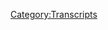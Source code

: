 {{Transcript
    | title         = [[37: May 1, 2017]]
    | caption       = [https://knowledgefight.libsyn.com/knowledge-fight-may-1-2017 Listen to this episode on Libsyn]
    | episodeNumber = [[37: May 1, 2017|37]]
    | length        = 01:34:16
}}

{{MessageBox
    | header     = Warning: Bot Generated Content
    | text       = This transcript was automatically generated by transcription software and likely contains many mistakes and misattributions. Please check the audio for definitive quotes, attribution, and context.
    | image      = N3yvass4myg91.webp
    | imagewidth = 50px
    | id         = warning
}}

{{TranscriptBlock
    | name      = Alex Jones
    | timestamp = 00:00:00.000
    | text      = Andy in Kansas, you're on the air. Thanks for holding.
}}

{{TranscriptBlock
    | name      = Dan
    | timestamp = 00:00:04.000
    | text      = Well, Alex, I'm a first time caller. I'm a huge fan. I love your work. Hey everybody, welcome back to knowledge flight. I'm Dan. This is a podcast where me and a friend very consistently and regularly my co host, Jordan sit down and drink red wine and talk about the life and times of Alex Jones. But today we needed to do an episode and Jordan has a show. So I have brought him the returning replacement Jordan. Tyler Snodgrass. Hello.
}}

{{TranscriptBlock
    | name      = Tyler Snodgrass
    | timestamp = 00:00:28.000
    | text      = Good to be here. I love you.
}}

{{TranscriptBlock
    | name      = Dan
    | timestamp = 00:00:30.000
    | text      = Alright, welcome back to the show. Thank you for joining me it's very great to have you back in studio.
}}

{{TranscriptBlock
    | name      = Tyler Snodgrass
    | timestamp = 00:00:34.000
    | text      = Yeah, it's good to be back and you know what we've each got our own bottle of is this rose a wine guy? It's apple one apple wine. All right. It's
}}

{{TranscriptBlock
    | name      = Dan
    | timestamp = 00:00:42.000
    | text      = a weeknight so we got to drink the 3% wine.
}}

{{TranscriptBlock
    | name      = Tyler Snodgrass
    | timestamp = 00:00:45.000
    | text      = Yeah, well, I love Oh, yeah, it says Apple wine on I Love It says flavored Apple wine. It is flavored but there are berries on the cover. Oh, damn right is covered with the label on the a little deceptive on the
}}

{{TranscriptBlock
    | name      = Dan
    | timestamp = 00:00:57.000
    | text      = casing. Yeah. Tyler You have your own podcast called we still like you I do as a matter of my storytelling podcast. Yes. secrets
}}

{{TranscriptBlock
    | name      = Tyler Snodgrass
    | timestamp = 00:01:07.000
    | text      = they tell yes. Secrets shameful stories. You Dan are a I think I did the first one. You did the very first one. And you are one of the people who has actually done the live show the most I have.
}}

{{TranscriptBlock
    | name      = Dan
    | timestamp = 00:01:17.000
    | text      = I've done it a bit. So you've got Lately though, but that might be because I quit stand up. Might be a part of it. That's why Yeah, we've also you had you were like four times do it. Now probably more than that, because I went on tour with you guys that are not on tour, but I've done them on the road a bit too.
}}

{{TranscriptBlock
    | name      = Tyler Snodgrass
    | timestamp = 00:01:30.000
    | text      = That is to say we can probably I believe you're on the podcast at least once.
}}

{{TranscriptBlock
    | name      = Dan
    | timestamp = 00:01:33.000
    | text      = I think I said don't put those stories. Oh, well. I've
}}

{{TranscriptBlock
    | name      = Tyler Snodgrass
    | timestamp = 00:01:36.000
    | text      = told maybe I'm lying. Right now.
}}

{{TranscriptBlock
    | name      = Dan
    | timestamp = 00:01:39.000
    | text      = I told the story that may or may not have lapsed in terms of the statute of limitation. Yeah. stole something.
}}

{{TranscriptBlock
    | name      = Tyler Snodgrass
    | timestamp = 00:01:46.000
    | text      = Maybe you're not maybe I was just you know, your stories are so good. I just assumed that they must be
}}

{{TranscriptBlock
    | name      = Dan
    | timestamp = 00:01:51.000
    | text      = up there. Yeah, they are. They're not you know, it is out there. Alex motherfucking Jones,
}}

{{TranscriptBlock
    | name      = Tyler Snodgrass
    | timestamp = 00:01:55.000
    | text      = Alex. Yeah. Legal middle name, mother.
}}

{{TranscriptBlock
    | name      = Dan
    | timestamp = 00:01:58.000
    | text      = It's actually Emmerich. That kind of works. Yeah, it fits his whole thing. Yeah. Today, we're going to be talking about a video that Alex put out, but I want to do a little thing first that we like to do. I'd like to give a shout out to our new donator What's up, Phil be they'll be policy walk. Congratulations.
}}

{{TranscriptBlock
    | name      = Tyler Snodgrass
    | timestamp = 00:02:17.000
    | text      = Oh, no, this is turned into like, I was here with three months ago. Now you've got like Alex Jones, the sound buttons like you're a rock jump.
}}

{{TranscriptBlock
    | name      = Dan
    | timestamp = 00:02:26.000
    | text      = That's just the one. Whatever someone donates to the show, they become a policy wonk. Okay, you're officially a policy wonk. So Phil, congratulations. You are now in the weeds about policy and the world
}}

{{TranscriptBlock
    | name      = Tyler Snodgrass
    | timestamp = 00:02:38.000
    | text      = if you are accepting feedback. The next time I come I would love if you had a bulletin board full of that's in the works. Okay. That's what the donations get. Yes,
}}

{{TranscriptBlock
    | name      = Dan
    | timestamp = 00:02:48.000
    | text      = absolutely. We're working this into a morning zoo about Alex Jones. Perfect. That's, that's what I want. So to give you, Tyler a little bit of an update, I want to do previously on the life and times of Alex Jones. I told you before we started recording that Alex's life is about to fall apart. And here's why. First of all, he lost his kids. He lost custody of his children last week. That's going to slowly deteriorate his mind. Additionally, Chobani yogurt has put out a lawsuit on him.
}}

{{TranscriptBlock
    | name      = Tyler Snodgrass
    | timestamp = 00:03:20.000
    | text      = What you didn't know about this? No, I didn't know about this.
}}

{{TranscriptBlock
    | name      = Dan
    | timestamp = 00:03:22.000
    | text      = So Alex put out a new story. And the headline of it was Idaho yogurt maker imports, migrant rapists, which was about the guy who owns Chobani. Very big donator for refugee causes. Yeah, it was all that that slander. So they're suing him and he's going to lose that lawsuit very badly. To the to the extent that as we're recording this on Thursday, Alex is just now wrapping up a 36 hour or so live broadcast. Oh,
}}

{{TranscriptBlock
    | name      = Tyler Snodgrass
    | timestamp = 00:03:59.000
    | text      = why is this a special occasion?
}}

{{TranscriptBlock
    | name      = Dan
    | timestamp = 00:04:01.000
    | text      = They need money. It's a 36 hour live infomercial. It's like QVC basically,
}}

{{TranscriptBlock
    | name      = Tyler Snodgrass
    | timestamp = 00:04:07.000
    | text      = is he and he's running it the whole time. No, God, no. Okay. No, it's mostly are these pills keeping them awake? Also? Well,
}}

{{TranscriptBlock
    | name      = Dan
    | timestamp = 00:04:14.000
    | text      = there's that Yeah, I mean, obviously, they some level. Caveman bone broth is definitely that's a new product since you've been here. That's another thing we'll have to get into. But no, he just desperately needs money. Okay, he's, it's clear. He's gonna get sued so hard, he's gonna lose everything. So I was watching a bit of it. And like a couple days back, he accidentally let slip on air that Mike Cernovich his sources, and some of his sources were Donald Trump's children. They were feeding them information, which is a crime. That's a big old crime can't
}}

{{TranscriptBlock
    | name      = Tyler Snodgrass
    | timestamp = 00:04:49.000
    | text      = believe Baron was doing that little scam.
}}

{{TranscriptBlock
    | name      = Dan
    | timestamp = 00:04:53.000
    | text      = It's useful prank. So he let that slip on the air and during this 30 hour broadcast, I was Watching bits and pieces of it, most of it was bullshit. But at one point he's like, listen, I said Donald Jr. was you know, feeding Cernovich information and listen, I, I had it wrong like okay, right, right, buddy. I don't know what to believe it's complete insanity. Like it could be true and he's lying about the retraction or he could have been lying and he made sincere rejection. I have no fucking idea. Thunderdome. Truth is out the window. Everything is possible.
}}

{{TranscriptBlock
    | name      = Tyler Snodgrass
    | timestamp = 00:05:26.000
    | text      = Yep. Now what an interesting web is that's being woven.
}}

{{TranscriptBlock
    | name      = Dan
    | timestamp = 00:05:31.000
    | text      = It's insanity. So today, what we're going to be discussing Tyler is a video that played during the 30 hour broadcast. Okay, this is a special report that Alex put out on Monday, and they repurposed and just played a bunch of times. It wasn't even a 30 hour live broadcast. They just kept playing videos. It was nonsense, right. So anyway, this video was, it was titled, special report. Facebook is targeting trendies and cooks.
}}

{{TranscriptBlock
    | name      = Tyler Snodgrass
    | timestamp = 00:06:03.000
    | text      = trendies trendies. I don't know what that means. Well, you're
}}

{{TranscriptBlock
    | name      = Dan
    | timestamp = 00:06:07.000
    | text      = one of them because you've got a mustache. Oh, we're gonna get into specifically what the trends are over the course of this video. All right. But this is a video essentially, about Alex Jones being incredibly pissed off about Facebook. And then he loses the thread and starts yelling about a bunch of other stuff. I'm pretty certain he's on some sort of amphetamine, he seems beaked out of his mind. He's shooting this in his bedroom. And it's a gorgeous bedroom. It's huge. He is very rich. For now. Yeah, for now. He's going to lose that bedroom very soon. But he's he's like getting up and sitting down and like pacing around. He is he's on some sort of speed. It's crazy. Anyway, I'm gonna let him start it off. Okay, this is how he begins the report.
}}

{{TranscriptBlock
    | name      = Alex Jones
    | timestamp = 00:06:51.000
    | text      = My friends. Mark Zuckerberg working with the CIA. This is all public. Set up. Facebook. Google was also set up by the CIA Don't believe me just search CIA funded founding of Google, as well as NASA, for social engineering for control. And that's admitted. And it's come out the WikiLeaks that they're working on the Democratic party, the Republican Party, the globalist the IMF, the World Bank control people, Zuckerberg, what, six years ago, said at a conference, I can't believe our users trust us. They're a bunch of dumb efforts. And then I see the different things they do and how Facebook acts like they're open and free, and you follow their rules. And they censored libertarian or nationalistic or patriotic messages. They target people and don't let you share your post. Even if you pay Facebook to share your post, they block them. And then they just force feed,
}}

{{TranscriptBlock
    | name      = Dan
    | timestamp = 00:07:50.000
    | text      = or they cut off there. He was gonna say they force feed liberal ship. Okay. So here we go. This is the beginning of the introduction of his premise. Facebook sucks. I agree. You got to you got a kernel there that I'm going to agree with him on. Sure. But then when he goes on, that that whole thing about like, Facebook isn't allowing us to share things. He's misrepresenting how Facebook works. Like you have a page for we still like you, right? And whenever you post something to your fanpage, you probably have like a couple 1000 fans, I would assume, or something like that. Yeah. So you have a couple 1000 fans, you post something on your fan page. And if you don't promote it, only 20 people will see it. Because they want you to pay for it to be promoted. Right? They restrict how many of your own fans see your shit. It's just how it works. It's an advertising platform, right? masquerading as a social network.
}}

{{TranscriptBlock
    | name      = Tyler Snodgrass
    | timestamp = 00:08:45.000
    | text      = The only way around it is to share a fanpage status for my personal page,
}}

{{TranscriptBlock
    | name      = Dan
    | timestamp = 00:08:49.000
    | text      = right? And you have to get multiple people to do it. And if you do that, then it starts to spiral. And it gets posted on more people's walls because there's organic interest. Right. So Alex doesn't understand that that
}}

{{TranscriptBlock
    | name      = Tyler Snodgrass
    | timestamp = 00:09:01.000
    | text      = that's been that's the feature of a social networking platform.
}}

{{TranscriptBlock
    | name      = Dan
    | timestamp = 00:09:04.000
    | text      = Yeah, that's how they make money. Yeah, that's that's the game. So he thinks it's because he's spouting libertarian views and all this but it's just it's, it's the system. It's incredibly stupid. Right? So he's gonna say some more bad stuff about Facebook. That isn't true. But before he does that, and I have to critique him. I do think Facebook is bad Facebook, it turns us all into monsters. Yeah. You spout like bullshit opinions. Often it's trite shit that people are posting Yeah, the whole idea of virtue signaling that the alt right likes to throw around the idea of like, you don't really believe the principles you post online. You're just doing that to signal your virtues to your like minded friends. You're I'm saying
}}

{{TranscriptBlock
    | name      = Tyler Snodgrass
    | timestamp = 00:09:47.000
    | text      = is that a critique of the left? Yes. Okay. That
}}

{{TranscriptBlock
    | name      = Dan
    | timestamp = 00:09:51.000
    | text      = all of this stuff about like gay rights and black lives matter all that stuff isn't sincere being trendy right? It's not sincere You're just trying to show your bone a few days to your friends. Yeah, I don't think that most of it is that but there are some people who do shit like we know. You're damn right. There's a number of folks who come to mind immediately, right. But yeah, so Facebook does suck. It's it's sure I have gotten off Facebook and I love it. I think I think people should leave it.
}}

{{TranscriptBlock
    | name      = Tyler Snodgrass
    | timestamp = 00:10:21.000
    | text      = Your life is better. You're listening to Alex Jones.
}}

{{TranscriptBlock
    | name      = Dan
    | timestamp = 00:10:25.000
    | text      = All right, look. There might be a one to one correlation there. Yes. Okay. I got off Facebook and immediately started listening to Alex Jones every day, and my mental state has never been better. barely leave the house.
}}

{{TranscriptBlock
    | name      = Tyler Snodgrass
    | timestamp = 00:10:39.000
    | text      = Yeah, and I agree. I think I think Facebook is awful if I was not in the if I was not a person who pursuing comedy, I wouldn't have won. Yeah, I think that totally makes sense. But it's weird to it's weird to look at somebody to be like, Yeah, I hate Facebook to you hate it for the wrong reasons.
}}

{{TranscriptBlock
    | name      = Dan
    | timestamp = 00:10:57.000
    | text      = You hate it because you think it's globalist, right? Yeah, we hate it because I'm sick of seeing other people's head head games. Yeah. And psychodrama that's like,
}}

{{TranscriptBlock
    | name      = Tyler Snodgrass
    | timestamp = 00:11:05.000
    | text      = it's like being like, I ate and like uncooked chicken because I might get sick. And Alex Jones is like, uncooked chicken.
}}

{{TranscriptBlock
    | name      = Dan
    | timestamp = 00:11:13.000
    | text      = It's too chewy. Exactly. Yeah.
}}

{{TranscriptBlock
    | name      = Tyler Snodgrass
    | timestamp = 00:11:16.000
    | text      = I have a hard time eating it just because it's cold. But I love the taste. All right.
}}

{{TranscriptBlock
    | name      = Dan
    | timestamp = 00:11:21.000
    | text      = We're technically on the same side. Yeah, but we're not on a team. Exactly. So he goes on to complain some more about Google and tells a lie about something we've talked about in the past.
}}

{{TranscriptBlock
    | name      = Alex Jones
    | timestamp = 00:11:31.000
    | text      = Hillary Clinton propaganda and garbage. Three weeks ago, we got secret documents from inside Google thanks to my external mission. Two days later, Google said Yeah, we had rogue contractor groups with multimillion dollar contracts, delisting infowars.com, as fake news. And we don't believe your fake news. Because I can sue them. But they said they stop it.
}}

{{TranscriptBlock
    | name      = Dan
    | timestamp = 00:11:51.000
    | text      = Hey, Alex, your fake news. Sue me. Sue me. I dare you. I fucking dare you to sue me. Your fake fucking news. Yeah, I can prove it. And I have repeatedly you dumb
}}

{{TranscriptBlock
    | name      = Tyler Snodgrass
    | timestamp = 00:12:03.000
    | text      = son of a bit. It's kind of the whole nature of the podcast. Yes. Yeah.
}}

{{TranscriptBlock
    | name      = Dan
    | timestamp = 00:12:06.000
    | text      = He's saying that Google wouldn't call him fake news because they're afraid that he's gonna sue them. Okay. And that's not true at all. Yeah,
}}

{{TranscriptBlock
    | name      = Tyler Snodgrass
    | timestamp = 00:12:13.000
    | text      = I heard I hear Google has very weak lawyers. Word on the street.
}}

{{TranscriptBlock
    | name      = Dan
    | timestamp = 00:12:17.000
    | text      = He's further telling this lie about these documents he got from Mike Cernovich that we're about who's that? He is another one of these propaganda Dick holes. Okay, he's, he's a guy. He has his own blog called danger and play.
}}

{{TranscriptBlock
    | name      = Tyler Snodgrass
    | timestamp = 00:12:33.000
    | text      = And play. That's my favorite Bon Jovi album, actually.
}}

{{TranscriptBlock
    | name      = Dan
    | timestamp = 00:12:37.000
    | text      = Yeah, it sounds way more like that than a right wing bigots. Blog. Yeah. But he's a guy who was involved in like pizza gate. He was involved in GamerGate. Father gate. Oh, the current gate. Yeah, the big gate. He recently broke the story about Susan Rice, unmasking people unmasking Trump campaign people in the intelligence reports that wasn't a real story. Okay, that sort of shit. That's what he's on. And apparently, Donald Trump's children feed him information.
}}

{{TranscriptBlock
    | name      = Tyler Snodgrass
    | timestamp = 00:13:08.000
    | text      = Interesting. Or apparently misinformation or something? Yeah. Okay, information that they certainly shouldn't have one way or another. Oh, one thing I liked from before I actually wrote this down is right at the beginning of the first clip you play. He went ahead and said, This is all public, which that what a great move to cover your own trash is just yeah, this is all public, so no need to look it up. Yeah,
}}

{{TranscriptBlock
    | name      = Dan
    | timestamp = 00:13:30.000
    | text      = that's, that's one thing that you're gonna see. He does this a lot. And especially in this episode, whenever he says, this is public. This has been declassified. Everyone knows this. It's in mainstream news. Yeah, any of those four things, you know, it's a lie. Just 100% it's a fucking lie. He's just making shit up that maybe a caller told him a week earlier. Right. That's basically where he lives. So now you were asking before we got started, what is a trending?
}}

{{TranscriptBlock
    | name      = Tyler Snodgrass
    | timestamp = 00:13:58.000
    | text      = Right, I think I'm starting to figure it out. It's not a positive. Yeah, I gather
}}

{{TranscriptBlock
    | name      = Dan
    | timestamp = 00:14:07.000
    | text      = this clip, Alex Jones explains the what he's mad about is mostly about trendies. And then he explains pretty on specifically what they are. And then he gives a dubious historical lesson about propaganda.
}}

{{TranscriptBlock
    | name      = Alex Jones
    | timestamp = 00:14:23.000
    | text      = The trend is that Democrats especially need to understand this really affects you. Facebook, has been caught with internal documents leaking because people in their own system care based in England and Australia, where they have been targeting in a test 700,000 users they see as young as depressed as vulnerable and as trendies and they use those terms. Now what is a trendy? Somebody who followed Hitler in Nazi Germany early on will be a trendy.
}}

{{TranscriptBlock
    | name      = Dan
    | timestamp = 00:14:58.000
    | text      = We'll get back to that. Oh, But we'll get back to that. That's his first example of what a trend is. But you know what he's talking about there with Facebook? No, not really. So a report came out recently, a couple days ago about Facebook being caught sort of targeting people that they viewed as sort of weak and more impressionable, more vulnerable people. Okay. Alex is saying, and his argument that he's going to lay out is that they were doing this in order to make them liberals. They're recruiting liberals, basically, they're finding vulnerable people on Facebook. The truth is, at worst, it's an advertising strategy. It's much like putting sugary cereal commercials during cartoons, and stuff like that, or shady toy commercials during cartoons. Yeah, you're targeting youth, basically. So he's gonna make it seem really evil. But I hear here's what this actually was. The company Facebook said claims made about targeting site users were quote, misleading, but has since issued an apology and said that investigation would be launched into the matter. In the statement, Facebook said, quote, the analysis done by an Australian researcher was intended to help marketers understand how people express themselves on Facebook. It was never used to target ads, and was based on data that was anonymous and aggregated. I believe that but I also don't believe them, that it wasn't for marketing. You know what I mean? Right? It's all for marketing. It absolutely is. Why would they be helping marketers understand how people express themselves if it wasn't for marketing? Yeah, that's insane. So that part, I believe them? And I don't believe them. And I don't believe Alex. Now, he also said that they targeted 700,000 users. Now, this is unfortunate, because that's a specific stat that I can trace that has nothing to do with this. That has to do with Facebook, what they did in 2012. Do you remember that?
}}

{{TranscriptBlock
    | name      = Tyler Snodgrass
    | timestamp = 00:16:52.000
    | text      = So he pulled a number from a thing that exists but in is just associating it with this other thing?
}}

{{TranscriptBlock
    | name      = Dan
    | timestamp = 00:16:58.000
    | text      = Well, they're both Facebook things that are kind of weird. But they're not the same thing. He's conflating issues. The 700,000 users was when they were trying to see if they could sway people's moods by posting positive or negative stories on people's walls. Oh, is that a true thing? Yeah, in 2012, they did this weird study without people's permission, where they would post based on key words, they could determine were positive or negative, they would take people and they would post primarily negative things on their wall and see what things they would post to see if it would affect their mood. Now, the research was done. And it technically isn't illegal. It's fucked up. It's technically not illegal. And it was done and published in like research journal. So it was legit. They were doing it for theoretical scientific reasons. Yeah, that's still really fucked up. That has nothing to do with this. Alex is just an idiot and everything Facebook does is all one big. It's one big conspiracy. Yeah. So anyway, back to back to what trendies are.
}}

{{TranscriptBlock
    | name      = Alex Jones
    | timestamp = 00:17:58.000
    | text      = Somebody 200 years ago, that was a super Christian religious zealot that wanted to, you know, kill people that dance at the Country Fair, those were trendy zealots. Muslims becoming radicalized and wanting to sexually mutilate women, or throw gays off buildings that is an orthodoxy a system of oppression. And that's what trendies are. They believe they're the cultural avant garde, and that they're the coolest people out there. Because they seek what is conformist they believe, to be in the in crowd. Well, the system then puts out a plastic artificial in crowd I've talked about this forever, that Wall Street and Madison Avenue that Hollywood has talked about for 67 years, Edward Bernays created Hollywood or helped Hollywood form to merge government officials with media to make the Hollywood stars and to make the political stars. And that's what things like the White House Correspondents Dinner, are really all about, is getting politicians with Hollywood and the media and making it like they're the upper class. They're the beautiful people and you're a nobody. And then once you feel like you're not part of the in class, they're up on a Mount Olympus, like the Greek gods, or demigods in their golden fields of Elysium and you just don't think you can attain it. That's recent government buildings always been huge and ornate and stately and powerful is to project this is unstoppable.
}}

{{TranscriptBlock
    | name      = Dan
    | timestamp = 00:19:30.000
    | text      = I don't know why I don't think that's why buildings are big, but do his other point, though. I kind of I kind of, I'm cool. I'm cool with that. Alex. Like I don't I don't entirely disagree with you. I think celebrity culture is kind of shitty. Right? There is a whole thing about celebrity worship that is othering like, you know, I'm not I'm not as good as that. Instagram models, right? Oh, influencers? Yeah, tastemakers.
}}

{{TranscriptBlock
    | name      = Tyler Snodgrass
    | timestamp = 00:19:55.000
    | text      = Yeah, that kind of thing.
}}

{{TranscriptBlock
    | name      = Dan
    | timestamp = 00:19:56.000
    | text      = Yeah. So I mean, that's kind of fair. I mean, I don't think it relates to the point He's making but taken on its own great.
}}

{{TranscriptBlock
    | name      = Tyler Snodgrass
    | timestamp = 00:20:02.000
    | text      = Something interesting about the trendy so is basically anybody who gets radicalized is what he's saying, at least at this point so far. Yeah, he might change that tune. Yeah, probably what I'm finding real interesting is, at least so far, it seems like he has attacked basic capitalism, like marketing. And he's attacked, like, religious conservatism a couple of times is this. Is this normal for
}}

{{TranscriptBlock
    | name      = Dan
    | timestamp = 00:20:30.000
    | text      = him? It is in his budget. He doesn't realize he's doing
}}

{{TranscriptBlock
    | name      = Tyler Snodgrass
    | timestamp = 00:20:33.000
    | text      = it. Okay. Like Gotcha. He does his all incidental. Well, he hates
}}

{{TranscriptBlock
    | name      = Dan
    | timestamp = 00:20:37.000
    | text      = these things, but loves the free market loves capitalism, loves Christianity, but hates the church. It's very it's very complicated his views, but I don't think he the things that you're picking up on. Yeah, I don't think he even realizes or implied in his words.
}}

{{TranscriptBlock
    | name      = Tyler Snodgrass
    | timestamp = 00:20:53.000
    | text      = Must not be.
}}

{{TranscriptBlock
    | name      = Dan
    | timestamp = 00:20:55.000
    | text      = But also this idea of trendies being, like, people who gravitate towards, like, the mainstream thing. I'm 33 years old. That is literally never been the case in my life. The people who are cool are the people who break away right and rebellious are have their own thing. He's
}}

{{TranscriptBlock
    | name      = Tyler Snodgrass
    | timestamp = 00:21:14.000
    | text      = like trying to he's like, trying to describe what being a hipster is, except he's saying that it's going towards radical mainstream things that are harmful to the thinking, Man,
}}

{{TranscriptBlock
    | name      = Dan
    | timestamp = 00:21:27.000
    | text      = I think so. Yeah. Okay. That's weird. It's convoluted. And I listen, I assure you, I this is starting out a little bit slow. In terms of what Alex is saying,
}}

{{TranscriptBlock
    | name      = Tyler Snodgrass
    | timestamp = 00:21:36.000
    | text      = I promise you the ball is going to start rolling. I've no doubt it's going to speed up fast. I'm sure that everything we've just learned will be thrown out the window, and we'll have to readjust our own standards of what being trendy is.
}}

{{TranscriptBlock
    | name      = Dan
    | timestamp = 00:21:48.000
    | text      = Yeah. And you know what, it's going to start almost immediately. Well, let's buckle in this next clip, Alex gets down to the brass tacks, and he explains what he thinks is going on in the world. visa vie trendies. Okay.
}}

{{TranscriptBlock
    | name      = Alex Jones
    | timestamp = 00:22:02.000
    | text      = And so now we have the documents. Well, we already knew what's going on, where they target young people who go on Facebook, or who they see as alone who see that as needing friends. And they say, we can now sell certain political systems, certain products, these people, we can bombard women that are just a little bit larger, probably voluptuous, and make them feel like they're there, their fat Sweetland to sell them, these products. The list goes on and on. And all I'm saying is,
}}

{{TranscriptBlock
    | name      = Dan
    | timestamp = 00:22:31.000
    | text      = none of that is in any of the stories that I've been able to find about Facebook stuff. Okay. None of that. That is pure conjecture on Alex's part. Yeah. And I would like to say he makes all of his money selling weird supplements.
}}

{{TranscriptBlock
    | name      = Tyler Snodgrass
    | timestamp = 00:22:44.000
    | text      = Right? Real quick reminder. He goes on
}}

{{TranscriptBlock
    | name      = Dan
    | timestamp = 00:22:47.000
    | text      = and on and on in these commercials about how you're lacking vitality. Yeah, and this modern world has taken it away from you, but his bone broth can give it back to you. Like it's completely insane. What are you doing? What are you doing?
}}

{{TranscriptBlock
    | name      = Tyler Snodgrass
    | timestamp = 00:23:00.000
    | text      = Yeah, that's, that's so bonkers. Women don't be fooled by this, but I really need you to pay for this nice bedroom with these he-man pills.
}}

{{TranscriptBlock
    | name      = Dan
    | timestamp = 00:23:09.000
    | text      = Hey, women, I know that the Facebook is trying to trick you into thinking you're fat. But that's not your problem. What you really need is super female vitality. What an asshole. Yeah. Oh, he's so like, it's so obvious. I can't imagine anybody watching this and not being like, he's up to something. Like, I trust this guy. It's crazy. Yeah. Anyway, he goes on goes on a little bit.
}}

{{TranscriptBlock
    | name      = Alex Jones
    | timestamp = 00:23:37.000
    | text      = People that buy into the trendy culture, it's in the white papers. It's in The Washtech reports I've seen were 20 years ago, they said we're gonna have body augmentation and body changing, you know, the whole body modification movement. Not that it's bad if you've done that, but to get you ready for microchips and virtual reality. And this whole program, the CIA funded 25 years ago, the funding of the whole body modification movement, to get you to accept that just like they funded in the 60s Ugly art to that make you confused and think well, you don't know what's beautiful art and what's what's ugly. So it's mainly a scrambling of social mores so that they can move the Overton Window towards ugly architecture, austerity collapse. This is all declassified. There it is again, that's why they're attacking the family. That's why they're attacking classical beauty. That's why they're saying don't have murals of masculine men at colleges, you know, for the football team because someone might not be masculine. Don't say you have a mother and father on your elementary school entry form, say G or z because someone might have a mommy or daddy see, you can't have anything because it might hurt somebody else.
}}

{{TranscriptBlock
    | name      = Dan
    | timestamp = 00:24:46.000
    | text      = He goes on to failing Lee reference Harrison Berger on
}}

{{TranscriptBlock
    | name      = Tyler Snodgrass
    | timestamp = 00:24:52.000
    | text      = Oh, I used to teach that short story.
}}

{{TranscriptBlock
    | name      = Dan
    | timestamp = 00:24:54.000
    | text      = Yeah, well, he goes on to Miss Miss name it he says like Harrison bumps around or something like that. It's delightful, but that's the porn
}}

{{TranscriptBlock
    | name      = Tyler Snodgrass
    | timestamp = 00:25:01.000
    | text      = parody I read a lot of but stuff. Yeah, it's fully buttstock. But you know, all the butts are equal. That's important.
}}

{{TranscriptBlock
    | name      = Dan
    | timestamp = 00:25:08.000
    | text      = Yeah, the greater bots have to be impaired. So that's right. Yeah. So the the things that he lists there at the end are cockamamie. They're nonsense. I do archy. I googled them. And there's there's no evidence that people are trying to ban masculine murals on campuses. And that's because some people are betas. Yeah. And then that whole thing about z as a pronoun, yeah. It isn't, like saying that he or she is bad. It's just offering a third option for people who identify another way, right? If you feel oppressed by someone else's inclusion, that's your problem. That's not That's not the person who wishes to be seen a certain ways problem. Yeah. So I don't know, man.
}}

{{TranscriptBlock
    | name      = Tyler Snodgrass
    | timestamp = 00:25:51.000
    | text      = Yeah, though, this has been I mean, take take a progressive issue. And that is exactly how, you know, the the Alex Jones's of the world interpret that sort of thing is, there's a new thing, and I'm not that thing. So it hurts my feelings. And I have to learn about it. Do you think
}}

{{TranscriptBlock
    | name      = Dan
    | timestamp = 00:26:06.000
    | text      = there's a piece of it that like, I wish I was that thing? Not specifically because he like Alex wants to be z or whatever. But because he is like, I wish I had that attention to being different.
}}

{{TranscriptBlock
    | name      = Tyler Snodgrass
    | timestamp = 00:26:17.000
    | text      = I think I was gonna say either it's like, yeah, the desire to be different, a desire to be included, or a desire to. I mean, clearly he wants to be a victim, regardless of where he lands anywhere. Yeah, if
}}

{{TranscriptBlock
    | name      = Dan
    | timestamp = 00:26:32.000
    | text      = he has a gorgeous mansion. Yeah, million dollars. He's still a goddamn victim.
}}

{{TranscriptBlock
    | name      = Tyler Snodgrass
    | timestamp = 00:26:36.000
    | text      = Yeah. So I mean, if he was Z, he'd be like, people like Alex Jones don't understand my plight. And since he's Alex Jones, in actuality, he's like these people.
}}

{{TranscriptBlock
    | name      = Dan
    | timestamp = 00:26:45.000
    | text      = Yeah. Yeah, these people aren't human. Yeah, it's, it's, it's, it's utter lunacy. But it's all because of these goddamn trendies.
}}

{{TranscriptBlock
    | name      = Tyler Snodgrass
    | timestamp = 00:26:54.000
    | text      = Yeah, the trend Man, these trendy, trendy is a ruin goes all the way to the top. Trump is
}}

{{TranscriptBlock
    | name      = Dan
    | timestamp = 00:26:59.000
    | text      = a trendy, he wouldn't say that. But he does get into what this is kind of like he's laid it out what he thinks this is about. It's gonna get a little more specific in this next clip, okay. And I gotta say ahead of time, I don't agree with him.
}}

{{TranscriptBlock
    | name      = Tyler Snodgrass
    | timestamp = 00:27:14.000
    | text      = You don't say I'm gonna I'm gonna put it on record.
}}

{{TranscriptBlock
    | name      = Dan
    | timestamp = 00:27:16.000
    | text      = I don't agree with his assessment, I will all
}}

{{TranscriptBlock
    | name      = Tyler Snodgrass
    | timestamp = 00:27:18.000
    | text      = have to listen and then assess. We're here.
}}

{{TranscriptBlock
    | name      = Alex Jones
    | timestamp = 00:27:21.000
    | text      = This is the total oppression of the hive mind. And here are these documents where they're trying to make you insecure. They're trying to prey on you. They're trying to manipulate you. They won't let you leave Facebook if you want to. They're selling your data. They're calling you a dumb effort.
}}

{{TranscriptBlock
    | name      = Dan
    | timestamp = 00:27:36.000
    | text      = I left Facebook, no one stopped me. That thing about them calling you dumb efforts. He brings this up a
}}

{{TranscriptBlock
    | name      = Tyler Snodgrass
    | timestamp = 00:27:42.000
    | text      = bit is that in their condolences email when you ever you quit DME ever. No, it
}}

{{TranscriptBlock
    | name      = Dan
    | timestamp = 00:27:47.000
    | text      = is fucked up. When you leave Facebook, they do show you a bunch of your friends pictures, and they're like, they're gonna miss you. If you leave. It's sort of it's a little it's a little manipulative, but if you just click leave, they don't stop you. Right. But this thing. He claims that in like a board meeting or some Summit, Mark Zuckerberg said the people who use Facebook are dumb fuckers. And that's not true. Really. What actually happened was when he was 26, Facebook was still sort of growing a bit. And he told a friend and a private message that he can't believe that people trust him. They're dumb. Fucks and he has since gone on record and said, Look, I was stupid. I was young. I didn't know what's going on. I definitely wouldn't say that sort of thing. Now I and maybe that's just good PR. Yeah, but sure. And hey, of course you're dumb.
}}

{{TranscriptBlock
    | name      = Tyler Snodgrass
    | timestamp = 00:28:35.000
    | text      = If you Yeah, I'm on Mark side. I'm a dumb fucker for being on Facebook. Most people can't believe I put all this stuff out there that I do. People are keenly aware
}}

{{TranscriptBlock
    | name      = Dan
    | timestamp = 00:28:45.000
    | text      = for the most part that like, hey, they know a lot of shit about me this private business. Yeah has way too much information about me. Yeah, it's wild. Yeah, but again, he's misrepresenting shit. Anyway,
}}

{{TranscriptBlock
    | name      = Alex Jones
    | timestamp = 00:28:57.000
    | text      = and this moves into the cooking, we see with Islam that I'm about to get to where top feminists are putting on a jibs, sexually mutilating and saying this is trending. So it's really all about cooking people. So let me get back into here and show you some of this. Here it is the Australian broke it news.com.au leaked document reveals Facebook research to target emotionally vulnerable and insecure youth who again, are trying to be trending, trying to find their identity, then it goes into older groups as well, you know, that are seen as desperate. Now, again, these are really beta groups who normally would meet and get involved in some type of culturally successful group that they could work in to be successful, but instead, they put out fake cultural icons of success. So that trendies go and get on these farms, different globalist enclaves in the broken strategy method. The Democrats call it of a bunch of balkanized people that can't communicate and are all scared and only safe in their own little cloistered group that is controlled by the state. for programmers,
}}

{{TranscriptBlock
    | name      = Dan
    | timestamp = 00:30:01.000
    | text      = it's a lot of words.
}}

{{TranscriptBlock
    | name      = Tyler Snodgrass
    | timestamp = 00:30:02.000
    | text      = Wow. Yeah.
}}

{{TranscriptBlock
    | name      = Dan
    | timestamp = 00:30:03.000
    | text      = What do you what do you what do you feel about that? I think we're being cooked.
}}

{{TranscriptBlock
    | name      = Tyler Snodgrass
    | timestamp = 00:30:08.000
    | text      = Yeah, I like that. He said all goes back to like cooking. Yeah, of course that's the that's the overarching you know, conspiracy sure or goal. Well,
}}

{{TranscriptBlock
    | name      = Dan
    | timestamp = 00:30:17.000
    | text      = he does think that the West is being cooked by Islam. That's sort of a big thing he is on these days. What
}}

{{TranscriptBlock
    | name      = Tyler Snodgrass
    | timestamp = 00:30:22.000
    | text      = is that? I don't know what that means. I feel like I know what cuckolding is. I know like the word chicanery and
}}

{{TranscriptBlock
    | name      = Dan
    | timestamp = 00:30:28.000
    | text      = word for sure. Yeah. Back from the essential thing of it is a guy whose wife is cheating on him. And everyone knows
}}

{{TranscriptBlock
    | name      = Tyler Snodgrass
    | timestamp = 00:30:36.000
    | text      = he grows little horns out of his head. Yes. Yeah. So I'm familiar with that. How does a nation cook another nation? Well,
}}

{{TranscriptBlock
    | name      = Dan
    | timestamp = 00:30:42.000
    | text      = you know, you're aware of cuckold pornography. I'm aware of genre. Yeah, that's the term. That's the way he's using it more. Okay, that white people are being like white women are being taken over by minority races. Oh, and the white man. Last time you were on? You asked me if I thought Alex Jones was a supremacist guy. Yeah. And I said I didn't know. In the last few months. I'm pretty sure he is yours
}}

{{TranscriptBlock
    | name      = Tyler Snodgrass
    | timestamp = 00:31:04.000
    | text      = and lean in one way. I'm
}}

{{TranscriptBlock
    | name      = Dan
    | timestamp = 00:31:06.000
    | text      = leaning towards supremacists. Yeah. guy. He's shown a little bit of those. Those flavors. Yeah. Last month.
}}

{{TranscriptBlock
    | name      = Tyler Snodgrass
    | timestamp = 00:31:13.000
    | text      = So he's so he's referring to caulk in the in the fetishized way.
}}

{{TranscriptBlock
    | name      = Dan
    | timestamp = 00:31:18.000
    | text      = And the end the specifically racist way. Specifically racist. Yeah, the other thing too, I, from the last time I posted, I forgot to bring this up. He keeps trying to say that Facebook is trying to make you insecure and all this stuff. And maybe that is accurate based on that 2012 study that they did the Facebook did that stopped though they did stop do emotions, one that one fairly accurate. This new one has nothing to do with that. That just is again, it's obviously marketing research towards people who already Express insecure, vulnerable feelings. But again, not targeted at anybody aggregated anonymous stuff. Anyway, cocking Islam. These are important things that will come back up. But before they do, Alex has got to get into his next point, which you went to college? I did. I went to college. Didn't Alex Jones? That's correct. He went to I think about a year of community college and then dropped out. That's important, because this next clip, Alex Jones explains what's going on on college campuses, perfect as an expert on the subject from having gone to a community college this one
}}

{{TranscriptBlock
    | name      = Tyler Snodgrass
    | timestamp = 00:32:31.000
    | text      = two years ago once Yeah.
}}

{{TranscriptBlock
    | name      = Alex Jones
    | timestamp = 00:32:33.000
    | text      = And if you look what they do with major colleges in Europe in here now, scared kids show up from the countryside of the big city from the student groups and say there's racist. There's homophobes, there's kk k, on the on the school grounds, putting up swastikas. Come to our group, you'll be safe here. And they get all the nerds, the most disadvantaged, there's manuals on this, it's been in the news, they target them, and then they bring them in and manage them and politically control them. So it's kind of like joining a motorcycle gang or a black gang or Hispanic gang or a white supremacist gang, except it's a trendy gang. And then your professors and then their props. And their assistants are the new bosses. And and
}}

{{TranscriptBlock
    | name      = Dan
    | timestamp = 00:33:15.000
    | text      = that's absurd. That's patently absurd. Yeah, that's wild. I only had a few professors in my time in college that I interacted with in any meaningful way outside of class. And they in no way swayed by political beliefs, my sense of self, they just sort of inspired me in directions of study that I was already interested in it say ancient Greek, or logic, these sorts of things that I studied in college were because largely, I responded to the teaching style of the professor. It was something I was already interested in. They had an interesting take on it. My professor of logic in college, a guy named Paul Wyrick, was just, he had an amazing way of speaking about something so bland and dry as formal logic that I was like, I got really interested in, I took, took like three years worth of classes from him, and then went on to study game theory classes that he taught, because I just I really liked his style. I had a couple Greek professors that were just fucking awesome. I ended up translating the Iliad in college. I had no intention of doing that, because I really liked the professor that taught it and they didn't. They weren't bosses. Yeah, my dad is a professor. I've grown up around academia. You look like a professor and I need a haircut for that. I think I look like Alex Jones is community college professor Trump's doctor. Yeah, if I'm lucky. But yeah, you you have experience with college as well and the professors and none of this is none of those rings. True.
}}

{{TranscriptBlock
    | name      = Tyler Snodgrass
    | timestamp = 00:34:47.000
    | text      = No, absolutely not.
}}

{{TranscriptBlock
    | name      = Dan
    | timestamp = 00:34:49.000
    | text      = It's absurd. It's fear.
}}

{{TranscriptBlock
    | name      = Tyler Snodgrass
    | timestamp = 00:34:51.000
    | text      = Yeah, so he's, he's, he's suggesting that like basic student groups are the equivalent of joining a race A yep yep I was on the Student Activities Council oh shit at Missouri State University Springfield mo Go Bears Yeah, and I gotta tell ya
}}

{{TranscriptBlock
    | name      = Dan
    | timestamp = 00:35:09.000
    | text      = that's that's the third most dangerous gang yeah there's ms 13 up top there's the Bloods and then there's the Student Activities
}}

{{TranscriptBlock
    | name      = Tyler Snodgrass
    | timestamp = 00:35:17.000
    | text      = Committee a sack for short and let me tell you we we killed some people we were gonna go over to Truman State and we threatened the Student Activities Board sab was a sack is gonna come for you. You're not bringing Demetri Martin this year we are.
}}

{{TranscriptBlock
    | name      = Dan
    | timestamp = 00:35:36.000
    | text      = Yeah, it's it's, you know what it is? You know what it all comes from? It comes from he brings it up. Even people come from the countryside or whatever, and they go to college. And when they do they shed a lot of their conservative values. Yeah, because they're exposed to diversity. They meet people who are different but I happen to me man shy was a lot more you grew up in Springfield. It's a crazy conservative town. Yeah. And you're now rocking a trendy mustache. Thank
}}

{{TranscriptBlock
    | name      = Tyler Snodgrass
    | timestamp = 00:36:00.000
    | text      = you so much. That's my main, my main personality feature. This is the gateway to trendiness. is, yeah, this mustache?
}}

{{TranscriptBlock
    | name      = Dan
    | timestamp = 00:36:09.000
    | text      = Yeah, it's it's the conservative fear of losing your children to reason the gays. That's, that's well, we would say reason different terminology. So anyway, he he's not nearly done with explaining what's going on on college course, campuses.
}}

{{TranscriptBlock
    | name      = Alex Jones
    | timestamp = 00:36:27.000
    | text      = Please, from a liberal campuses let you beat people up, let you have your rite of passage. So you're suppressing development all the way up to that point. And then once you get to them at like, 20 years old or so you're allowed to develop and come into manhood or womanhood, but only through their ideology, everything with Dr. Spock was Don't let your kids have any of your identity. Tell them your own thoughts. Never discipline them, let them be their own person. But that meant let the government and the corporate systems shaped them, arrest their development till they go to college, then put them into the system. Take advantage of the insecure of the betas, who want to become the trendies and who want to be part of the whole system. And he wants to laugh that everyone that isn't part of the orthodoxy.
}}

{{TranscriptBlock
    | name      = Dan
    | timestamp = 00:37:10.000
    | text      = Are you starting to get the cosmology of betas and looks? Yeah, Andy's
}}

{{TranscriptBlock
    | name      = Tyler Snodgrass
    | timestamp = 00:37:14.000
    | text      = I'll be honest, I don't think he'd like to hear this sounds like he's afraid that betas are going to become trendies. And then alpha the alphas
}}

{{TranscriptBlock
    | name      = Dan
    | timestamp = 00:37:22.000
    | text      = Oh, I think there is a little bit of beta in this coming out in him as he's expressing these things. Sure.
}}

{{TranscriptBlock
    | name      = Tyler Snodgrass
    | timestamp = 00:37:29.000
    | text      = Oh, what delightful irony is an alpha being afraid of betas is a very beta movie.
}}

{{TranscriptBlock
    | name      = Dan
    | timestamp = 00:37:35.000
    | text      = Well, it is the same thing with him screaming about everybody being victims while he yells that he's a victim. Right? You know, it is just, it's pot kettle shit. Yeah. But I don't even know how to really, like address his premise that police let you beat up people. And you go through a rite of passage according to their whims. He's just talking about Berkeley. He's just talking about the cause of like, the protests and yeah, ever. He's just imagining what happens at Berkeley. That's all that's going on in his head.
}}

{{TranscriptBlock
    | name      = Tyler Snodgrass
    | timestamp = 00:38:07.000
    | text      = If you wanted a real case, he should. I mean, like not a real case. But like something close, he could at least talk about, like having a Jag off in a coffin when you're in school. And he doesn't talk about that sometimes. Oh, really? Because he could be like this pretty fucked up. Right? But then that's about as far as I think it well reasonably go.
}}

{{TranscriptBlock
    | name      = Dan
    | timestamp = 00:38:25.000
    | text      = I mean, if he wants to talk about stuff that goes on on college campuses, it's really fucked up. When I went to the University of Missouri. There was yours. Yeah. MZ. For Z. Oh, you Oh, that's the wrong one. It's mi z. K. U.
}}

{{TranscriptBlock
    | name      = Tyler Snodgrass
    | timestamp = 00:38:40.000
    | text      = Oh, okay. Yeah, but
}}

{{TranscriptBlock
    | name      = Dan
    | timestamp = 00:38:43.000
    | text      = the while I was there, too, hillbilly dudes. They went to the Legion of Black Collegians building and had a whole bunch of bottles of Tylenol took all the cotton out of them and covered their yard with cotton and a racist gesture. That was pretty, pretty bad. Sure. There was also another incident of someone making a swastika out of poop on a wall. And I don't remember which bathroom it was, but some Jewish students found that and weren't thrilled. There. We're just not there's tons of stuff like that. That happens. Like not everything is fake. This is what I'm getting at. I think, you know, yeah, there's some assholes out there. Yeah. And people who, like, gravitate towards liberal causes aren't just mad about nothing. Right? Yeah. So Alex, you don't know what's going on on colleges. But at this point, he gets back to his ideas about Islam a little bit.
}}

{{TranscriptBlock
    | name      = Tyler Snodgrass
    | timestamp = 00:39:39.000
    | text      = Oh, good. I've been waiting for his his hot takes.
}}

{{TranscriptBlock
    | name      = Dan
    | timestamp = 00:39:42.000
    | text      = This is something that he's it's very unfortunate. He's very mad at her jobs, but he always calls them hit jibs.
}}

{{TranscriptBlock
    | name      = Tyler Snodgrass
    | timestamp = 00:39:49.000
    | text      = I noticed that I was gonna say something about that. It's
}}

{{TranscriptBlock
    | name      = Dan
    | timestamp = 00:39:52.000
    | text      = I think it's very subtle disrespect, I think. I think it's possible, but he has a lot of real impassioned thoughts about them? In this next treaties?
}}

{{TranscriptBlock
    | name      = Alex Jones
    | timestamp = 00:40:04.000
    | text      = Look at this. I started see this a few years ago when George Soros would fund women's marches, they put a jabs on his saying Allah Akbar. Now hjem becomes symbol of resistance feminism in the age of Trump, this is a few months ago. And these women say they wear the hijab as their free this is a symbol of being basically owned in the Middle East. Now that let's continue
}}

{{TranscriptBlock
    | name      = Muslim Woman (37)
    | timestamp = 00:40:27.000
    | text      = empowered that I'm able to now have this control over my image of myself within my own family.
}}

{{TranscriptBlock
    | name      = Muslim Woman (37)
    | timestamp = 00:40:33.000
    | text      = My mom started wearing the hijab when I was my sister, who was five years younger than me started when she was in fifth grade. So she would have been around like nine when she started
}}

{{TranscriptBlock
    | name      = Dan
    | timestamp = 00:40:47.000
    | text      = these playing a video of Muslim girls in her jobs talking about their relationship with it. Yeah. And then he's going to once it's over, which is here in a second, get back and basically said he knows more than them, which is delightful.
}}

{{TranscriptBlock
    | name      = Muslim Woman (37)
    | timestamp = 00:41:03.000
    | text      = And I was probably 13 or 14, at the time. For five or six years of my life. I didn't even know my mother did and my younger sister did. And
}}

{{TranscriptBlock
    | name      = Alex Jones
    | timestamp = 00:41:17.000
    | text      = let's stop right there. When I got more, they're implying they decided to do it. They go on and attack Trump and said, this is their freedom. This is their right to do this. You are put in prison or killed in almost every Islamic country. There were a few of them like Iraq and Syria where you didn't have to wear them and women were the majority of college students, doctors and scientists. That's all gone. Our government under leftist globalist Arab Spring is destroying all that. That's a fact that's been declassified.
}}

{{TranscriptBlock
    | name      = Dan
    | timestamp = 00:41:43.000
    | text      = Again, that's been declassified. Also, they're not implying that it's a choice. They're literally saying it's a choice. Those girls on that video. Yeah, so Alex is wrong on that. Also, I'm gonna take their word, I think Yeah. Now, I think I think so. This you know what this has been, this has been not as wacky as I want it to be. But trust me,
}}

{{TranscriptBlock
    | name      = Tyler Snodgrass
    | timestamp = 00:42:07.000
    | text      = I like that you're fired up about it, though.
}}

{{TranscriptBlock
    | name      = Dan
    | timestamp = 00:42:09.000
    | text      = I'm passionate. Yeah, I'm passionate. I've gotten into I'm in the I'm in the info war.
}}

{{TranscriptBlock
    | name      = Tyler Snodgrass
    | timestamp = 00:42:13.000
    | text      = That's not to say that I'm not fully disgusted and shocked by by everything, but that I've heard so far. I think that's the problem is
}}

{{TranscriptBlock
    | name      = Dan
    | timestamp = 00:42:21.000
    | text      = there's there's a little bit of disgust, a little bit of like, you know, all this. There's a lot of Islam talk, there's Cook, talk, right? And cook talk is never fun. No, it's uh, it's a little
}}

{{TranscriptBlock
    | name      = Tyler Snodgrass
    | timestamp = 00:42:31.000
    | text      = bit, you know, getting cocked though. That's a whole different story.
}}

{{TranscriptBlock
    | name      = Dan
    | timestamp = 00:42:34.000
    | text      = That's hot. Yeah,
}}

{{TranscriptBlock
    | name      = Tyler Snodgrass
    | timestamp = 00:42:35.000
    | text      = hot, hot stuff.
}}

{{TranscriptBlock
    | name      = Dan
    | timestamp = 00:42:37.000
    | text      = Here we go, we're gonna get to wacky now, this clip is lunacy. It starts with Alex complaining about how he's being censored. And then it spins way off the rails great. And nothing that he says in this clip is true. Keep that in mind. I think you'll know very clearly that it's not true.
}}

{{TranscriptBlock
    | name      = Alex Jones
    | timestamp = 00:42:56.000
    | text      = We got more visitors and listeners than ever to our streams@infowars.com. And we've got more affiliates. We're exploding. But on Facebook and Twitter and Google, they are all tightness down, not letting us share not letting you share not letting it virally show up on all the people that like our pages. You've got a hand posted on your site. You got to hand send it out. You got to tell people Alex Jones is live with breaking news about how Facebook is targeting trendies trendy with a whole fake liberal cosmology. Your schmucks. They're laughing at you. They think you're idiots. I've had multiple people I knew who got mad at me when they would get Nigeria chain emails. Going back 1015 years ago would have been not going around for five years already. It's 20 years old, saying I'm Prince booboo or Bobby Babu. $5,000 Give me 1000 under the big jam, but I hear you're a good guy. We only get 5000 and give him 1000 Then Prince booboo, or BB booboo says I need 10,000 I'll give you you know 100,000 You give them the 10,000 You're already so conned by it. Your hands already in the woodchipper. It's already getting sucked in. It's already in there that you just and I know some people spend the News gave a million dollars. Always thinking, well, now the prince is going to meet with you. Give us the 100,000 and he'll give you 5 million. But then you can come to the capital of Nigeria. And you can meet and then I've been out that trendy bars. With my judge years ago they had the best rockabilly, which is at these weird old East Austin bars that are well in middle of nowhere. They're kind of gentrifying, and then we go he's here. He's here. And people will go oh my god, that'd be so old candlelight with guys in Nigerian office. Like, I have friends Mattoon key there was oh, here's free food. Here's drinks your Lord and they're like, who would like to invest with me? Everyone comes and kisses their hand. That's an old thing from Europe where they have pretenders all the time that said, Oh, I'm a rock child. I'm a Rockefeller. I'm really rich. I remember the fears and went to college. There was always a party, some weirdo that had nothing. It was all acting foppish and executive and Watch me on Oh, that's David Rockefellers grandson or that's a Roth child. They're really rich. And that's what trendy ism is. You just show up and you go Facebook's the coolest thing. Oh, it's all over. Or oh, new reloaded rock Obama. And it's all a con game, folks.
}}

{{TranscriptBlock
    | name      = Dan
    | timestamp = 00:45:15.000
    | text      = That's what trendy ism is all about Barack Obama New World Order boo, boo, boo. So there's a lot to unpack there.
}}

{{TranscriptBlock
    | name      = Tyler Snodgrass
    | timestamp = 00:45:23.000
    | text      = There's so much for Okay, so first of all, saying if you're like, if I showed up to a bar, and I was like Facebook is the coolest thing. That's the least, like trendy or cool thing I could say
}}

{{TranscriptBlock
    | name      = Dan
    | timestamp = 00:45:34.000
    | text      = none of your friends would be in with that. None of them would be like, Hey, Tyler, you get it?
}}

{{TranscriptBlock
    | name      = Tyler Snodgrass
    | timestamp = 00:45:38.000
    | text      = They'd be like, are you doing a bit or are you okay with what happened? This was pretty cool, right?
}}

{{TranscriptBlock
    | name      = Unknown Speaker
    | timestamp = 00:45:43.000
    | text      = Are you not? Well, yeah, man. I
}}

{{TranscriptBlock
    | name      = Tyler Snodgrass
    | timestamp = 00:45:46.000
    | text      = love the internet. Also, I
}}

{{TranscriptBlock
    | name      = Dan
    | timestamp = 00:45:47.000
    | text      = love the idea that first of all, Alex knows multiple people who got tricked by the Nigerian scam. Yeah, that's not secondarily. I love the idea that that was a multi phase scam. Where you give him $1,000 Then he actually does give you $5,000 Yeah, but then there's a next level where you give him 10,000 to get 50,000 Right, but that's not how that scam worked. No, that's like that was an identity theft scam. Yeah, right. That he said he was with Mike Judge. Yeah, that right? Yeah. Mike Judge is one of those weirdos who apparently likes Alex Jones. People like Joe Rogan hang out with him too,
}}

{{TranscriptBlock
    | name      = Tyler Snodgrass
    | timestamp = 00:46:22.000
    | text      = though Mike Judge from like, the hill. Yeah, no way. Yeah, you fucking with me right now? What? I don't
}}

{{TranscriptBlock
    | name      = Dan
    | timestamp = 00:46:28.000
    | text      = know if he likes his philosophies or anything. But he their friends, apparently,
}}

{{TranscriptBlock
    | name      = Tyler Snodgrass
    | timestamp = 00:46:32.000
    | text      = that. That's the most horrific thing I've heard on this podcast so far.
}}

{{TranscriptBlock
    | name      = Dan
    | timestamp = 00:46:38.000
    | text      = Not the fact that there were people pretending to be Rothschilds going to Austin Community College. That's the hardest scam to pull off of the world. Yeah, it
}}

{{TranscriptBlock
    | name      = Tyler Snodgrass
    | timestamp = 00:46:47.000
    | text      = also seems like a lot of work for a little pay.
}}

{{TranscriptBlock
    | name      = Dan
    | timestamp = 00:46:49.000
    | text      = Yeah, absolutely. What you get to look cool and act foppish at a party. Great great pay off. Yeah, I know that is a bummer that the
}}

{{TranscriptBlock
    | name      = Tyler Snodgrass
    | timestamp = 00:46:57.000
    | text      = end he said Trent he went to trendy bars and East just mean gave me you probably
}}

{{TranscriptBlock
    | name      = Dan
    | timestamp = 00:47:03.000
    | text      = Yeah, probably
}}

{{TranscriptBlock
    | name      = Tyler Snodgrass
    | timestamp = 00:47:05.000
    | text      = gonna go into these go to these trendy bars. There's this Alex. That's it. That's a gay bar. Oh, no, it's not it's trendy, undercover at a trendy bar.
}}

{{TranscriptBlock
    | name      = Dan
    | timestamp = 00:47:15.000
    | text      = But he's saying that they they were getting gentrified. He meant that all the heterosexuals have moved out. Oh, yeah. I don't know. I'm just trying to
}}

{{TranscriptBlock
    | name      = Tyler Snodgrass
    | timestamp = 00:47:23.000
    | text      = raise in our rent.
}}

{{TranscriptBlock
    | name      = Dan
    | timestamp = 00:47:26.000
    | text      = Yeah, so no, that that can't have happened. Like the Nigerian dudes showing up at the bar and people being like, who let me embed
}}

{{TranscriptBlock
    | name      = Tyler Snodgrass
    | timestamp = 00:47:33.000
    | text      = their hands and yeah, like it's Robin Hood or something?
}}

{{TranscriptBlock
    | name      = Dan
    | timestamp = 00:47:37.000
    | text      = Oh, wait. Some weird bar outside East Texas. Like East Austin. There's no way No, absolutely not so stupid. So stupid. What
}}

{{TranscriptBlock
    | name      = Tyler Snodgrass
    | timestamp = 00:47:47.000
    | text      = do you describe is like literally what your friend tells you happened in a dream? Yeah. Okay, so I was at this bar with Mike Judge. And it was like a weird bar I'd never been to and like the outskirts of Austin, even though I definitely don't live there. And then these Nigerian princes were there and everybody loved them.
}}

{{TranscriptBlock
    | name      = Dan
    | timestamp = 00:48:02.000
    | text      = It was it was Prince Mughal Bucha.
}}

{{TranscriptBlock
    | name      = Tyler Snodgrass
    | timestamp = 00:48:06.000
    | text      = Which is weird, because in my experience, they've always been named boo boo. I don't know where this guy was from. He probably wasn't even Nigerian.
}}

{{TranscriptBlock
    | name      = Dan
    | timestamp = 00:48:14.000
    | text      = It was probably from the Cote d'Ivoire. so goddamn stupid. I love it. That's the kind of Alex Jones I love. Yeah. And I think that he's scanning around like that, because he's on some sort of speed. Like he's on some amphetamine.
}}

{{TranscriptBlock
    | name      = Tyler Snodgrass
    | timestamp = 00:48:30.000
    | text      = It's hard to do that. Normally, it's hard to do that just you know, on sunlight. And a bagel.
}}

{{TranscriptBlock
    | name      = Dan
    | timestamp = 00:48:37.000
    | text      = It makes sense. The only other possibility is like a severe manic episode or something like that. He's just sort of like, full of this. This weird energy. He's got to get out. But if you thought that that was it, in terms of wackiness, oh, you know, I did not and weird stories. Rest assured this next clip is just as crazy. He's gonna start by talking about this story. Where you know that FBI translator ended up leaving the FBI chain married an ISIS operative? Who that she was investigating? Yeah, Alex is going to introduce that story. Talk nothing about it. Do no analysis of it, get into none of the details, and then skip on to another wacky story that I don't think is true. Okay.
}}

{{TranscriptBlock
    | name      = Alex Jones
    | timestamp = 00:49:22.000
    | text      = The FBI translator who went rogue and married an ISIS terrorist, blonde lady, smart American liberal educated. She so fell in love with the ISIS guys that sell sex slaves and slavery six year old girls and murder people and eat hearts and kill all the Christians that she had to go join it and give them secret documents. Here it is.
}}

{{TranscriptBlock
    | name      = CNN Announcer (37)
    | timestamp = 00:49:43.000
    | text      = Tonight, she had top secret clearance and ran away to Syria. To marry the ISIS terrorists he was assigned to investigate 360 exclusive reports. Life and night at Eastern on CNN
}}

{{TranscriptBlock
    | name      = Alex Jones
    | timestamp = 00:49:57.000
    | text      = say he realizes penicillin. Ever the CIA, this is so trendy. He helped run big push. He's a robber baron err, worth billions. He pushed a whole system during the Arab Spring with Google and Facebook and mentally running that to overthrow secular governments in Libya, in Tunisia and Egypt, in Syria and other tribes in Syria, remember, he was on the air celebrating all the great Liberty blowing up the churches killing all the gays, but that's okay. Put a roof over your head. It's feminist throw.
}}

{{TranscriptBlock
    | name      = Dan
    | timestamp = 00:50:29.000
    | text      = He, Anderson Cooper was reporting on those things. He wasn't celebrating. He didn't go out there to like tailgate, these, these revolutions. Just to be clear about that. He was on the job reporting. Anyway.
}}

{{TranscriptBlock
    | name      = Alex Jones
    | timestamp = 00:50:43.000
    | text      = He's off buildings. It's trending. I walk into Target today because my daughter's wanted some toys. They have their and I saw two really funny, guys. And that's it funny. I don't care. They're gay. My son was living and he says they look like Barney Rubble and Barney Rubble and Fred Flintstone because they literally look flat hockey, and one look like Fred Flintstone won't like Barney. And they stopped the door and pointed at me and laughed. And I kind of walked through and they went, Oh, it's Alex Jones. Hosford laughing and I walked over and said, Hey, how you doing? They were good. To me, and I was just like, Hey, your people, I'm a person. I know. Whatever he saw the media said I said something I didn't. But this isn't infowars.com Save yourself. We're just people promote real freedom. I said all this conformist, you know, globalist stuffs really, really evil and corrupt. And, you know, you really shouldn't be so scared. And they just they would see it was they thought laughing at me. Oh, look. That's the right entity. Oh, we're trendies. You're, you're what we say you are? You're the crazy right wing nut? No, I'm not. No, not. I'm researched. I've read hundreds of books on propaganda military warfare manuals. I've been studying this. I've been on air. So I was 21 years old. I reached some ways. 85 million people a week, most weeks 4050 60 million. Okay, we're changing the world. I'm being attacked by every major TV station and every major comic and late night show because they're scared of what we're doing and what our listeners are doing.
}}

{{TranscriptBlock
    | name      = Dan
    | timestamp = 00:52:07.000
    | text      = I want to I want to say at the end there, I agree with them. 100% I'm scared of what he's doing and very scared of what his listeners are doing. Yeah, so he's right about that. But he's not right about those numbers. Those numbers are wildly inflated for sure, though, they
}}

{{TranscriptBlock
    | name      = Tyler Snodgrass
    | timestamp = 00:52:19.000
    | text      = might have been raised lately because people are finally making fun of him.
}}

{{TranscriptBlock
    | name      = Dan
    | timestamp = 00:52:23.000
    | text      = It's if you go to you can go to number of websites like Quantcast, or Alexa, they track traffic to websites for advertising purposes. Yeah. And they show almost no uptick in traffic to infowars.com and
}}

{{TranscriptBlock
    | name      = Tyler Snodgrass
    | timestamp = 00:52:36.000
    | text      = after the all that cool bear stuff he's been doing everybody is just watching the cool bear videos and the memes and stuff. Like I get it. I need to listen to this insane person. And
}}

{{TranscriptBlock
    | name      = Dan
    | timestamp = 00:52:45.000
    | text      = if they do they go and they're like, Oh, God, like if you go to infowars.com You're just gonna be overwhelmed by Oh, my so much bullshit. And the articles aren't funny. And then if you watch the show, it's not fun. Like this podcast is kind of fun because I cut out like the half an hour where he's saying nothing. Right? And just get to the juice. Get to the juice. No Looney Tunes. You guys had to listen to the show the way I listened to it, you would hate it.
}}

{{TranscriptBlock
    | name      = Tyler Snodgrass
    | timestamp = 00:53:12.000
    | text      = In the World Service, I'll say it.
}}

{{TranscriptBlock
    | name      = Dan
    | timestamp = 00:53:14.000
    | text      = So let me ask you something. Ask away. What do you think the truth is about this running into two gay dudes at Target?
}}

{{TranscriptBlock
    | name      = Tyler Snodgrass
    | timestamp = 00:53:24.000
    | text      = Well, they probably were not dressed up like the phones.
}}

{{TranscriptBlock
    | name      = Dan
    | timestamp = 00:53:29.000
    | text      = I think he was born like that they their physiques look like the Flintstones dudes. Okay, Beefy.
}}

{{TranscriptBlock
    | name      = Tyler Snodgrass
    | timestamp = 00:53:36.000
    | text      = He's kind of he's there. Maybe bears?
}}

{{TranscriptBlock
    | name      = Dan
    | timestamp = 00:53:38.000
    | text      = I would say they're in the bear category. Because here's what I think happened to guys gay or not. Who knows? Right recognized him. He's just decided they're gay. And they laugh at him. Right? Because of course you laugh at Alex Jones when you see him and oh, yeah, it would be hilarious to see him anywhere. So they especially at Target. Yeah, great.
}}

{{TranscriptBlock
    | name      = Tyler Snodgrass
    | timestamp = 00:54:00.000
    | text      = What a funny environment. What do you when the toy section?
}}

{{TranscriptBlock
    | name      = Dan
    | timestamp = 00:54:04.000
    | text      = Well, that's actually humanizing in some ways. I mean, you just have your kids taken away and now you're buying one of them toys adorable. Yeah. But I think they just laughed at him. And he got really self conscious. And probably what a beta probably didn't yell at them because his kid was there, I hope, but was like, Hey, man, you know, everybody's lying about me or whatever. And then they continued to laugh at him. And he interpreted it as they don't even know how to talk. These trendies. They've just been they've had everything deprived from them. It's like no, they know who you are. They're just laughing at your dumbest like
}}

{{TranscriptBlock
    | name      = Tyler Snodgrass
    | timestamp = 00:54:34.000
    | text      = whatever he's got to tell himself to sleep the two hours a night that he sleeps from all the vitality he's got
}}

{{TranscriptBlock
    | name      = Dan
    | timestamp = 00:54:41.000
    | text      = Yeah, so much vitality. All of that vitality up in these weird be 12 shifts. So this next clip, I learned so I actually was watching this and I gasped during this clip. Whoo. Because unfortunately, we get to find out that Alex Jones has heard of The Handmaid's Tale
}}

{{TranscriptBlock
    | name      = Tyler Snodgrass
    | timestamp = 00:54:59.000
    | text      = and Oh, I'm reading that right now.
}}

{{TranscriptBlock
    | name      = Dan
    | timestamp = 00:55:02.000
    | text      = His review is not good.
}}

{{TranscriptBlock
    | name      = Tyler Snodgrass
    | timestamp = 00:55:05.000
    | text      = Based on the trailer, the Hulu trailer he watched?
}}

{{TranscriptBlock
    | name      = Dan
    | timestamp = 00:55:08.000
    | text      = Exactly. He does play the Hulu trailer. And I've cut that out just because it's two minutes long and yeah, who needs it? Yeah, and it looks great. I want to watch the show, but I don't have Hulu. But anyway, he starts this clip by getting mad at trendies. He then complains about some other stuff. And then he gets into his feelings about The Handmaid's Tale, without having read it watched it or anything at all.
}}

{{TranscriptBlock
    | name      = Alex Jones
    | timestamp = 00:55:32.000
    | text      = We're under attack. That's why, because we're telling the truth. I care about those guys. I don't care what they're doing in their own private lives. That's a globalist lie that your identity is so cool that I'm attacking it. So you follow your corporate identity it gave you and watch the TV shows where you're trending and cool. And I'm the I'm the heretic, you're like super crazy right wing Christians pointing at somebody and saying their skirts too short. Here we go. All right. I'm not the one obsessed with how you dress or what you do in your life. You're projecting onto me who I am and the feeling good.
}}

{{TranscriptBlock
    | name      = Dan
    | timestamp = 00:56:02.000
    | text      = I'd like to remind everyone about how mad he is about people wearing her jobs. The guy who just said I don't care I'm not obsessed with what you wear
}}

{{TranscriptBlock
    | name      = Tyler Snodgrass
    | timestamp = 00:56:13.000
    | text      = is said they looked like he pointed out the Flintstones look. Yeah, he's
}}

{{TranscriptBlock
    | name      = Dan
    | timestamp = 00:56:17.000
    | text      = well, he's spent like at least 10 minutes of this show. And maybe 5% of his life complaining about Muslims being forced to wear jobs. Yeah, so you do care when people were all complain about this more in a minute.
}}

{{TranscriptBlock
    | name      = Alex Jones
    | timestamp = 00:56:32.000
    | text      = Now this is what's crazy. Dave and I talked about this today I forgotten about this. Robert devolves in the first making of it, great film, The Handmaiden stale. Now what this is where right wingers take over, and they make all of the people only have one husband, or one wife and where you know, these gowns, and the women had to kind of cover their faces with her chips.
}}

{{TranscriptBlock
    | name      = Dan
    | timestamp = 00:56:55.000
    | text      = First of all, great, great plot synopsis. Yeah, great. Really, really understanding the the essence of what is in that book. Why?
}}

{{TranscriptBlock
    | name      = Alex Jones
    | timestamp = 00:57:05.000
    | text      = This is the ultimate right wing evil that's gonna make women not wear skirts and just be slaves to a patriarchal system. They have a movie coming out where a Trump like dictator takes over and slaves everyone and makes women not wear dresses. Look at Ivanka Trump. Look at his his daughters look at his wife. total BS.
}}

{{TranscriptBlock
    | name      = Tyler Snodgrass
    | timestamp = 00:57:25.000
    | text      = Is that a different movie that has beauty pageants?
}}

{{TranscriptBlock
    | name      = Alex Jones
    | timestamp = 00:57:27.000
    | text      = But see Trump they admit this movie is based on Trump, like the new Escape from New York movie that's coming out that's like, you know, China attacks because Trump's a dictator like taking him out all this crap. The government transformers is doing that. By Michael. Yeah, Michael Bay. This isn't reality. The Hijab is the mark of slavery. right wingers aren't making you wear hoods over your heads but doesn't matter. They have a movie coming out where we're all scared. It's the case also the Democrats opening up Europe bringing in all these people.
}}

{{TranscriptBlock
    | name      = Dan
    | timestamp = 00:57:56.000
    | text      = So then he goes on to play the trailer right here for The Handmaid's Tale. And it is a different movie that it's this. I can't remember the name of it. It's some other nonsense action movie that Michael Bay is making. But in addition to transformers, yeah, and I love this argument that like the robots aren't wearing Trump. Trump doesn't want to force women to do anything. Look, you let's fucking wife wear a dress. Yeah, that was one force dresses. He has beauty pageants. He's totally into women. Right. Great. Really into the really into the substance of the arguments there, Alex, especially on today of all days, when Trump's health care plan passed the House passed the House Yeah, did the only reason I'm not furious about that is because there's no way it's gonna pass the Senate.
}}

{{TranscriptBlock
    | name      = Tyler Snodgrass
    | timestamp = 00:58:42.000
    | text      = And as well yeah, we hope not. I and I also
}}

{{TranscriptBlock
    | name      = Dan
    | timestamp = 00:58:45.000
    | text      = have said a number of other political predictions in my life that have been wrong. So right, like Hillary might win. Yeah, I'm not gonna get complacent on this. But I think there's no way it's passed on the Senate. And if it does, we're burning the system down. Oh, it's gonna ever is gonna be riots. Yeah. They mean, it's that whole thing. It's like you can you can sustain a system where you've never given people things. Like before people had access to health care. People were mad, but they weren't furious. But now if you take it away from people who would die without it, yeah, that's they have nothing left to lose. And they know the system where they could have had their lives saved. It's it's gonna be fucking Bedlam if it goes through anyway, Alex plays this trailer of The Handmaid's Tale. And again, I think it looks great. I can't wait to watch it. But he comes back afterwards. And this is his sort of summation, which is not great.
}}

{{TranscriptBlock
    | name      = Alex Jones
    | timestamp = 00:59:40.000
    | text      = So there you go. Total inversion of reality. Ladies and gentlemen, here's Handmaid's Tale. There's no Christians making anybody do that. Well, that's a jib light, not even a burka.
}}

{{TranscriptBlock
    | name      = Dan
    | timestamp = 00:59:53.000
    | text      = So there's no Christians making people do that. I'd like to think about nons like to think about that. like to think about the fact that I grew up in a Mennonite community. And Alex clearly isn't thinking about the Amish. Yeah, we have very strict dress codes women were born to shit. I would like to also point out that in the Amish communities, you're not allowed to wear buttons because they're a sign of pride. So I mean, come on, get the fuck off it, Alex, right. You're just scared of Muslims. And you don't want to admit it?
}}

{{TranscriptBlock
    | name      = Tyler Snodgrass
    | timestamp = 01:00:22.000
    | text      = Yeah. And he's calling he's calling what they wear hijabs and in that, but really it's bonnets that they're wearing. Yeah, in The Handmaid's Tale. Yeah, exactly. Yeah, that's so funny.
}}

{{TranscriptBlock
    | name      = Dan
    | timestamp = 01:00:32.000
    | text      = It's a hijab light.
}}

{{TranscriptBlock
    | name      = Tyler Snodgrass
    | timestamp = 01:00:33.000
    | text      = It's really I mean, the way they are dressed is very Amish like, except for the bright red symbolic dress.
}}

{{TranscriptBlock
    | name      = Dan
    | timestamp = 01:00:40.000
    | text      = I think that that's more the point even of the Yeah, exactly. It is it is more harkening back to even American puritanical shit.
}}

{{TranscriptBlock
    | name      = Tyler Snodgrass
    | timestamp = 01:00:49.000
    | text      = It's very Christian II. Because I mean, it's like a skewed fucked up version of Christianity. But like, that's the whole thing is they have to say Praise be all the time they say prayers. It's very Yeah,
}}

{{TranscriptBlock
    | name      = Dan
    | timestamp = 01:00:59.000
    | text      = sure, sure. But again, Alex is using that piece of fiction that is ominously no future we could be looking at earlier parts of this topic. And yeah, we could be close to that dystopia. At some point, if we aren't careful. He's using that as like, no, no, no, it's an inversion of reality. The Muslims are the ones who are really going to do this to you. And it's like, Come on, man. Just stop trying to, like, I wish he would come out with it. I wish he would just come out with it and be I'm scared of other cultures, as opposed to couching it behind all this shit. Sure. It's very, it's I resent his cowardice to beta move, real beta move. So in this next clip, he talks about a story that he's misrepresenting about Russia. Then he lies about how he's getting sued a little bit. And then at the end of this clip, I really think what I was just yelling about about him being afraid of Muslims. I think he gives up the game, I think he is no longer able to sort of mask his feelings. And it slips out
}}

{{TranscriptBlock
    | name      = Alex Jones
    | timestamp = 01:01:58.000
    | text      = Washington Post total inversion of reality, guns and religion, how America conservatives were closer to Putin's Russia. So now you see if you're pro gun, or pro Christian, you're basically with Russia. And the reason we have a second amendment is the Russians. Putin went to time machine back to 1776. And did all that. No, Russia has become more Christian and more pro gun, it has lower taxes. And we do know, why are they the enemy. They're fighting Islam. And I've learned one thing, I've been threatened. I've gotten a lot of calls from powerful people, they told me, You're going to be destroyed, you're going to be shut down. I remember the Federal Reserve Board in New York that was runs the Fed silly me right now. Conservative News, praising and saying shut me down. I have George Soros, his law firm, when he founded his first client showing me Democratic Party.
}}

{{TranscriptBlock
    | name      = Dan
    | timestamp = 01:02:48.000
    | text      = So I'm gonna stop there for a second. First of all, the Second Amendment was introduced in 1791, not 1776. Secondarily, he's not being sued by George Soros, his law firm that's just complete made up in his mind. He's not being sued by a member of the Federal Reserve Board. He's being sued by the guy who owns Chobani Yogurt. who was a member of the upstate Regional Committee advisory board for the Federal Reserve Bank, the upstate New York Advisory Committee, where they had they have a group of business owners that advise the board on what the economy is, like, in their estimation. He was a part of that Alex has changed that in his mind to He's on the board of the Federal Reserve Bank of New York, because he knows that it'll spook people out and I'm gonna go That's good. Anyway,
}}

{{TranscriptBlock
    | name      = Alex Jones
    | timestamp = 01:03:35.000
    | text      = we're gonna feed them is terrible case. But see, they're just demonizing me in the news. This is all just to say I'm fake. As I sit here, and beg people don't be conned. They think you're idiots. They think they're selling Islam everywhere. And I used to hear right wingers 15 years ago saying, oh, Islam is taken over caliphate, Turkey is really going to turning us Europe. And I was like, that's a bunch of bull. And now they announced a caliphate two weeks ago, voted martial law basically suspended their constitution by about are setting up an Islamic state threatening to burn down Europe, they don't get into Islam. None of that's true. Germans had brought in 5 million people. In the last five, six years. There's like six, 7 million total in Europe, most of our military age men, they're not even vetting them. They're not even checking them. And then I say this Chobani Yogurt owner guy is openly with sorrows promoting bringing in unvetted refugees. He says oh, they are vetted, the State Department does. But they're from seven countries that give out fake passports to anybody. Then they attack us and you go, Oh, statistically only killed a couple of 100 last year in France and this and that. The point is they're bringing in and compatible oppressive people that want to destroy the West. They're not bringing in doctors and lawyers and heretics. They're escaping Islam. Some of the earlier Islamic ways that came in or are heretics. They're they're good people.
}}

{{TranscriptBlock
    | name      = Dan
    | timestamp = 01:04:49.000
    | text      = So boy, there's a couple things there at the end that I think really are unfortunate. Accidental Freudian slips possibly. Yeah, first one escape Islam, that terminology for people who have come to America is woefully inaccurate. I think a lot of them bring their culture and their religion along. Yeah. And are escaping dictatorships or oppressive regimes and stuff like that. The second thing that I think is just a clear sign of bigotry is this idea of uncomputable people who are going to destroy the West. Yeah, that's real bad.
}}

{{TranscriptBlock
    | name      = Tyler Snodgrass
    | timestamp = 01:05:26.000
    | text      = Yes. It's pretty shitty.
}}

{{TranscriptBlock
    | name      = Dan
    | timestamp = 01:05:28.000
    | text      = That's pretty bad. Also, Erdogan in Turkey is not setting up an Islamic state or a religious caliphate. He is just setting up a horrible dictatorship. It's not a religious dictator.
}}

{{TranscriptBlock
    | name      = Tyler Snodgrass
    | timestamp = 01:05:39.000
    | text      = So let's be clear about what? Yeah,
}}

{{TranscriptBlock
    | name      = Dan
    | timestamp = 01:05:41.000
    | text      = so calm down. Alex,
}}

{{TranscriptBlock
    | name      = Tyler Snodgrass
    | timestamp = 01:05:43.000
    | text      = did he say he complained that they're not bringing over doctors and lawyers,
}}

{{TranscriptBlock
    | name      = Dan
    | timestamp = 01:05:47.000
    | text      = he was saying that the original wave of Muslims that came over were doctors and lawyers. They were the the heretics. They were the good
}}

{{TranscriptBlock
    | name      = Tyler Snodgrass
    | timestamp = 01:05:54.000
    | text      = ones. It's really fun. It's really funny. Like, we got it. I miss all these Muslim lawyers.
}}

{{TranscriptBlock
    | name      = Dan
    | timestamp = 01:06:01.000
    | text      = Used to be all over the place. Yeah, he's gonna get sued by one probably probably. Yeah, if we're lucky. It'd be so great if the Chobani guys lawyer was a refugee. That would be extra sweet. I'd
}}

{{TranscriptBlock
    | name      = Tyler Snodgrass
    | timestamp = 01:06:12.000
    | text      = be poetry. Yeah, that would be gorge vs. Smooth SM Chobani Yogurt.
}}

{{TranscriptBlock
    | name      = Dan
    | timestamp = 01:06:17.000
    | text      = So this next clip, he goes on to yell about things that aren't liberal that trendies think are liberal. And every single one of them is nonsense. No one really believes the things that he's claiming that trendies believe, and they're all based on fake stories he's told in the past on his show. It's fascinating. This is why he's fake news. Legitimately. This right here, okay. I don't get
}}

{{TranscriptBlock
    | name      = Alex Jones
    | timestamp = 01:06:43.000
    | text      = how the most anti American, anti free anti Christian anti Renaissance groups are running around. And the media acts like it's no big deal.
}}

{{TranscriptBlock
    | name      = Dan
    | timestamp = 01:06:51.000
    | text      = He's talking about liberals and Muslims. Those are the anti West groups.
}}

{{TranscriptBlock
    | name      = Alex Jones
    | timestamp = 01:06:57.000
    | text      = And then Facebook comes out. And it's targeting young people targeting trendies who feel like they're alone and giving them fake liberal culture. It's not real liberal. Banning whiteboards in colleges, because somebody might write something bad on him. He's not liberal.
}}

{{TranscriptBlock
    | name      = Dan
    | timestamp = 01:07:10.000
    | text      = That was based on a story out of Michigan, there was a college, that in their dorms, they took whiteboards off the dorm doors, because people kept writing the N word on him and other racial slurs. They decided that most communication was done through social media anyway, and that they didn't need to have these boards up where people were spewing hate. And it wasn't a banning of them. It was just, this is more harm than good. So that story is bullshit. It didn't ban anything
}}

{{TranscriptBlock
    | name      = Alex Jones
    | timestamp = 01:07:37.000
    | text      = banning Halloween and costume parties and Fiesta parties because someone might be offended cultural appropriation.
}}

{{TranscriptBlock
    | name      = Dan
    | timestamp = 01:07:43.000
    | text      = He's specifically always complains about how people get in trouble for doing blackface at parties, and stuff like that. That's what he's talking about there. If people want to have Fiesta parties, no one cares. Do you wanna have a Cinco Demayo party? No one really is all that mad about that. But don't show up with like a brown face. Yeah. Don't don't use a ethnicity as a costume. That's what people are upset about. Yeah, that's reasonable. Having a fiesta party is totally cool. Anyway,
}}

{{TranscriptBlock
    | name      = Tyler Snodgrass
    | timestamp = 01:08:11.000
    | text      = that's a weird take. I mean, that's I'll give him this at least he's, you know, taking a different approach to being anti Halloween then most, you know, conservative or Christian people. It's not like it's demonic. Yeah, exactly. The other because the other spin is that it's, you know, a demonic thing. You're gonna get something inside. Yeah, it's pagan. It's evil. Yeah,
}}

{{TranscriptBlock
    | name      = Dan
    | timestamp = 01:08:33.000
    | text      = this next one's even weirder.
}}

{{TranscriptBlock
    | name      = Alex Jones
    | timestamp = 01:08:35.000
    | text      = Shank oriental food is not racist. I'll read about San Francisco. There's an old Chinese restaurant was called the Oriental Oriental. And people are trying to make the Chinese change the name. Oriental just means the Orient. Like, and then they say, Well, don't hold the Orient. As if being in the Orient. The 1000 year old name for it is bad was seen as quality. They don't call it Asia. But G geographically, it's about making you use what words they want. It's about controlling you like saying this is white power. No, it's not. It means a Okay. And do this means the best food, French cuisine, tacos, hundreds of years. This means warding off the devil. In Europe that's over 1000 years old. Detroit. It doesn't mean you love Satan. This means you love Satan. People take that assassin they're showing you symbols. That's how they deceive online.
}}

{{TranscriptBlock
    | name      = Dan
    | timestamp = 01:09:29.000
    | text      = So he did the the rock and roll with the thumb talked and that's the protection of Satan or protection from Satan with the thumb out that's I love Satan, which is crazy and stupid. Also, the thing about oriental stuff. No one cares if you call something an oriental rug right oriental is appropriate in terms of things. People it's not Yeah, that is the line. It's very clear. Oriental was a pejorative term it was used very degrading Lee towards People you're not supposed to use it for them. Yeah. Calling food Oriental. It's fine.
}}

{{TranscriptBlock
    | name      = Tyler Snodgrass
    | timestamp = 01:10:04.000
    | text      = It's different. Yeah.
}}

{{TranscriptBlock
    | name      = Dan
    | timestamp = 01:10:05.000
    | text      = It's nonspecific. Like it could mean a whole lot of different cuisines. I think it's a bad way to use language, you know, is your is you say to me, do you want to get oriental food? I can't answer that question. Because I do want Thai, but I don't want Chinese. Right. So I don't know. I don't know. Yeah, I don't know. Alex is so stupid.
}}

{{TranscriptBlock
    | name      = Tyler Snodgrass
    | timestamp = 01:10:27.000
    | text      = Yeah, I'm sure that it seems like that was probably not based on a news story. But maybe somebody one time was like, Don't say that. And he just like it's spun out of control in his mind,
}}

{{TranscriptBlock
    | name      = Dan
    | timestamp = 01:10:36.000
    | text      = or he was just having a conversation with someone who's like, hey, they're trying to get these people to stop calling the food Oriental. It's probably really what happens like, oh, yeah, okay. And it just lodged in his mind is like, oh, yeah, yeah, throw that out. That's not liberal. So, you know, he's got a lot of ideas about culture and what have you, but you know, he's a religious man. You know, that's right. loves the Lord loves Christianity. Yep. Would you believe that he doesn't have a good grasp on Scripture? No way. You did you believe that?
}}

{{TranscriptBlock
    | name      = Tyler Snodgrass
    | timestamp = 01:11:04.000
    | text      = Well, I'm gonna have to hear it totally.
}}

{{TranscriptBlock
    | name      = Dan
    | timestamp = 01:11:06.000
    | text      = Well, I'm gonna play for you him talking about one of the most elementary scriptures in the entire biblical canon. The story of the prodigal son,
}}

{{TranscriptBlock
    | name      = Alex Jones
    | timestamp = 01:11:17.000
    | text      = you know, the parable of the prodigal son. Yes, the good son that runs the farm, runs the winery, runs the vineyard, runs the cattle, runs the sheep runs the goats. He's an older son, he stayed home, he did great. He has his family, the young son runs off for a decade, demands his inheritance, his father gives him half the money the family has, he runs off and all these fake friends screw him over prostitutes, drugs, you know, alcohol, and he comes back finally with nothing. And his father says slaughter the best calf, we've got have a feast, my son's home. And his older son walks in and says, I never betrayed you. I never did anything to you. All I did was bust my ass to be true. And you've not been throwing parties for me like this. And the father says, this is your lesser brother. Of course, he's lesser and weaker than you. Imagine how much I love you. We don't need to throw a party to know how great you are. You're going to run this house, you're going to inherit everything. That God your brother's not dead. Not a complete failure. I care about trendies. You're in a cult
}}

{{TranscriptBlock
    | name      = Tyler Snodgrass
    | timestamp = 01:12:24.000
    | text      = that in the Bible.
}}

{{TranscriptBlock
    | name      = Dan
    | timestamp = 01:12:26.000
    | text      = That's a little editorializing if I if I may say so. I don't know if that's the point of the prodigal sons.
}}

{{TranscriptBlock
    | name      = Tyler Snodgrass
    | timestamp = 01:12:33.000
    | text      = I don't think so though. I like the addition of like he's doing he's doing drugs.
}}

{{TranscriptBlock
    | name      = Dan
    | timestamp = 01:12:38.000
    | text      = Yeah, was just wasn't just gambling and banging around. Yeah, he was doing some H
}}

{{TranscriptBlock
    | name      = Tyler Snodgrass
    | timestamp = 01:12:44.000
    | text      = is getting into the hard stuff.
}}

{{TranscriptBlock
    | name      = Dan
    | timestamp = 01:12:45.000
    | text      = A couple of the finer points of that story that I think he's missing are that the younger son went away and squandered his inheritance. And then he became a slave. And he's like, Shit, I could just be a slave back at home. I'm gonna go apologize to my dad and asked to be a slave at my family's house. And he comes back and he offers that and his father says, fuck off. We're having a party. You're back. And the builder brother does sulk a little bit. What have you. But the point isn't, you're so much better than him. We got to throw parties to make this little bitch feel better. Yeah, it's not that it's, Hey, the dad tells the older brother, we rejoice because our son who was dead is now alive again. Right? It isn't like, we you don't need parties. If that has nothing to do with that. Yeah, he's getting the exact wrong story. The story isn't about reinforcing the older brother. It's not about that. It's actually about taking the piss out of the older brother. Yeah. He is completely wrong. It's
}}

{{TranscriptBlock
    | name      = Tyler Snodgrass
    | timestamp = 01:13:46.000
    | text      = awesome. Of course, he Yeah. And I'm sure that this is. Who cares? Nevermind.
}}

{{TranscriptBlock
    | name      = Dan
    | timestamp = 01:13:53.000
    | text      = I'm interested in what your thought is? Well, I
}}

{{TranscriptBlock
    | name      = Tyler Snodgrass
    | timestamp = 01:13:54.000
    | text      = was just thinking like, I'm sure that this is like how a lot of people view like their tax money being spent also, is they like, misinterpret like that. They're contributing to themselves, you know, or they're contributing to people that they
}}

{{TranscriptBlock
    | name      = Dan
    | timestamp = 01:14:06.000
    | text      = Oh, it's like my money is going to these these theaters.
}}

{{TranscriptBlock
    | name      = Tyler Snodgrass
    | timestamp = 01:14:11.000
    | text      = Yeah, that kind of thing. Yeah,
}}

{{TranscriptBlock
    | name      = Dan
    | timestamp = 01:14:13.000
    | text      = probably. I bet Alex even probably thinks that way a little. So I'm going to skip this next clip for time constraints because you got to show this evening. But this next clip we're getting we're coming into sort of landing here. Okay, this summation starts here, where Alex is going to talk about how ships getting real, by the way hasn't talked about Facebook in a really long time, right? Yeah, yeah, this whole thing was supposed to be about this Facebook. Targeting trendy took a tour took a long detour yep, this next clip is about how bad shits getting and then he's gonna lose the thread on that real hard.
}}

{{TranscriptBlock
    | name      = Alex Jones
    | timestamp = 01:14:47.000
    | text      = I got the energy and the will that I know you got inside as well. Just like a candle. I can light you on fire and you can light others and fire. It set brush fires the minds of men and women everywhere but you got to on it. The language is under attack. The culture is under attack. We're statistically getting dumber and sicker and cancer is way off the charts. We all know this. I told you they had in the 60s sideboard, cats and dogs it was declassified today. Today I have family that tried to hire who were involved in implants to go do it in the 80s. My dad,
}}

{{TranscriptBlock
    | name      = Dan
    | timestamp = 01:15:19.000
    | text      = his dad's a dentist.
}}

{{TranscriptBlock
    | name      = Alex Jones
    | timestamp = 01:15:22.000
    | text      = I told you cameras microphones watching you. Data down power lines, light bulbs, flickering, communicating with computers. It's all public. I was at a press conference Friday. And I said Don't you understand they have human animal clones? Don't you understand genetic engineering. Everybody's already getting sick from it. It's causing all these mutagenic viruses cancers up 10,000% children, and they all ABC, NBC, CBS, they all laughed at me with pleasures. With pleasure all just laugh, they all just went. And when I walked off, my camera guy was still there. Gamzee said they were like, he's so pathetic. We're gonna bring him down soon. We'd have some of the video. They're like, yeah, yeah, that piece of crap. And I realized they just love their little job from the system. They love being part of the power structure, feeling like it's all behind them. And now I'm with a big government. I'm with the big NSM. And they're getting hit with all the same stuff.
}}

{{TranscriptBlock
    | name      = Dan
    | timestamp = 01:16:17.000
    | text      = I've pulled up the statistics from the CDC cancer rates are on the decline. And particularly actually, cancer deaths are sharply on the decline. Because most of those cancers are with early detection or very treatable, this sort of thing. That's insane fear mongering. I googled and searched as far as I could. There is no evidence of cyborg cats. The what he's talking about is that there was sort of spy idea during the Cold War, that they wanted to put listening devices inside cats and dogs, and use them as like sort of walkie talkies or, or recording devices. That's not a cyborg cat. Yeah, that's something that would never work. You can't control the behavior of a cat like that.
}}

{{TranscriptBlock
    | name      = Tyler Snodgrass
    | timestamp = 01:16:57.000
    | text      = I still understand why. Well, first of all, why it's an issue. Oh, no, it's because it causes a disease. That's what he's saying.
}}

{{TranscriptBlock
    | name      = Dan
    | timestamp = 01:17:03.000
    | text      = Oh, that's the human animal hybrids. A chimera is that he believes exists, which we'll get we'll get to next. Okay, the cat cyborg thing is absurd. And I love that he's introduced this just another thing he doesn't like, well, I don't like it either. I got a cat. She's delightful. I don't want to be in a cyborg. We could get her a bionic eye to replace
}}

{{TranscriptBlock
    | name      = Tyler Snodgrass
    | timestamp = 01:17:23.000
    | text      = her little little Terminator.
}}

{{TranscriptBlock
    | name      = Dan
    | timestamp = 01:17:24.000
    | text      = I know it'd be nice. But then it in his post custody hearing press conference that he put on he did get into cameras, and human animal hybrids.
}}

{{TranscriptBlock
    | name      = Tyler Snodgrass
    | timestamp = 01:17:35.000
    | text      = Now I'm familiar only with the the mythological chimera,
}}

{{TranscriptBlock
    | name      = Dan
    | timestamp = 01:17:39.000
    | text      = which is like a being that has multiple species DNA. It's like
}}

{{TranscriptBlock
    | name      = Tyler Snodgrass
    | timestamp = 01:17:43.000
    | text      = the it's the lion. I think it's like that's like a lion bird snake tail.
}}

{{TranscriptBlock
    | name      = Dan
    | timestamp = 01:17:49.000
    | text      = I think you're thinking of a hippo
}}

{{TranscriptBlock
    | name      = Tyler Snodgrass
    | timestamp = 01:17:50.000
    | text      = Grif. No, that's a horse. It's a horse.
}}

{{TranscriptBlock
    | name      = Dan
    | timestamp = 01:17:54.000
    | text      = Word hippo. Yeah,
}}

{{TranscriptBlock
    | name      = Tyler Snodgrass
    | timestamp = 01:17:55.000
    | text      = it's like it's Hippogriff. That's the horse bird. Yeah, we're gonna camp is a horse fish, I
}}

{{TranscriptBlock
    | name      = Dan
    | timestamp = 01:18:01.000
    | text      = apologize. He's not talking about the mythological creature. He's talking about human animal hybrids. That's a cool creature. Human DNA is being spliced with animals and being implanted into the bellies of cows. He also on our last, like two episodes back, he was talking about how a genetic researcher in London told him that there are fish people who crawl around in cages and have human horror in their faces.
}}

{{TranscriptBlock
    | name      = Tyler Snodgrass
    | timestamp = 01:18:26.000
    | text      = Oh, I love that sentence, though. I've,
}}

{{TranscriptBlock
    | name      = Dan
    | timestamp = 01:18:28.000
    | text      = I've also researched this a bit, there's literally no evidence for what he's talking
}}

{{TranscriptBlock
    | name      = Tyler Snodgrass
    | timestamp = 01:18:31.000
    | text      = about, alas, to ban that sounds like that sounds like a treat. The
}}

{{TranscriptBlock
    | name      = Dan
    | timestamp = 01:18:35.000
    | text      = only truth to it is that scientists have been experimenting with the idea of growing human organs within animals to facilitate organ transfers. Because there are a lot of organs that were short on, it could save a lot of people's lives. So that's actually being done harvesting organs within animals. And there's there's a debate to have there. Certainly. Yeah. That's not cameras, as a different thing.
}}

{{TranscriptBlock
    | name      = Tyler Snodgrass
    | timestamp = 01:18:59.000
    | text      = And everyone is laughing at him. Oh, undoubtedly. Yeah.
}}

{{TranscriptBlock
    | name      = Dan
    | timestamp = 01:19:03.000
    | text      = He doesn't understand where the burden of proof lies. When he makes a crazy claim. And I say, Nope, I don't have to prove Nope.
}}

{{TranscriptBlock
    | name      = Tyler Snodgrass
    | timestamp = 01:19:11.000
    | text      = Does he consider himself a journalist? Yes. Okay. And that in that certain term, journalist
}}

{{TranscriptBlock
    | name      = Dan
    | timestamp = 01:19:18.000
    | text      = he does, he thinks he's, he's doing journalism, alright. And it's, it's dreadful. But he put on this press conference, and there was maybe like, 10 1215 people there, I would say in terms of reporters, and a number of them probably were Infowars employees. And the saying that afterwards, they were all like, we're gonna get in there. That's just paranoia. That's just his paranoid fantasies. I'm sure people were laughing and being like, the guy's an asshole. Yeah, but no one was like, Hey, we're gonna get him to take him down. Yeah, it's just weird demon fantasies. So in this next clip, he actually says something that is kind of surprising. And it's one of the first times I've heard him Say something vaguely negative about Donald Trump, who he does let slip that he thinks Trump is going sideways a little bit, as he puts it, which is real generous. Then he gets into what I would describe as how a racist describes racism, which is really interesting. I think, I think he's wrestling with some stuff. And he doesn't understand that he's on the wrong side of it. And he's projecting incredibly hard. So enjoy.
}}

{{TranscriptBlock
    | name      = Alex Jones
    | timestamp = 01:20:29.000
    | text      = And those of you that have been conned all the trending garbage, you wake up and break through and understand it, and understand why I'm under attack as much as Trump is Trump's already trying to go sideways. They've gotten those around him to break. He's still doing some good goodness jobs, stabilizing things, but he's going sideways, because it's hard to go against this. The bullying, intimidation, and most people are such cowards, that when they get bullied, when they get intimidated, most people are in that position where they lie to themselves. And they don't say, Oh, I'm a coward. I'm gonna be a conformist and go along. They go, No, you're the bad man. You're the Kook, you're the fake. You're the actor. You're the cult leader. You're the racist. You're the one that doesn't want your daughters to ever be professionals. I was accused of that in court. With no clips, no proof, no, nothing. That man doesn't want his children to ever be able to go and be judges. He doesn't want his daughters gonna be doctors.
}}

{{TranscriptBlock
    | name      = Dan
    | timestamp = 01:21:23.000
    | text      = I was watching the coverage of the trial pretty closely that of course you were that did not die was nowhere in anyone's reporting. I don't think that that was something that was made in court. I think he's internalizing some comment that was made, I would assume. And then all that other stuff. That is clearly what he thinks people are saying about him. Because we are Yeah, he is. Absolutely is a racist. Yeah, he is a cult leader. He is a close minded bigot. Yep. And when he's saying that, that's, you know, that's the game, they brain control you to think that I'm the bad guy. That's what the bad guy says. Right? That's, that's the manipulative bad guy. Yeah, it's a really, really good trick. You can play on dumb people. But it doesn't work when anybody analyzes anything. So anyway, he says some more stuff,
}}

{{TranscriptBlock
    | name      = Alex Jones
    | timestamp = 01:22:14.000
    | text      = Tony wise, but it doesn't matter. Because it makes the conformist feel good and strong to use those magic words, the corporate media taught you racism, sexism, homophobia, all these things that become all that matter. And even though you're not fighting any of those things, it doesn't matter. They invoke it, and they say it, and then people get it, and they use it. And that's their identity is a couple of terms you run around us. You have no family, you have no future, you have no honor. You have no will you have no understanding of history, you just worship the system and the mainstream television and the latest downloads you get every day from it over and over again, year after year.
}}

{{TranscriptBlock
    | name      = Dan
    | timestamp = 01:22:51.000
    | text      = So he thinks basically, that accusations of racism, sexism, homophobia, those sorts of things are not people understanding and recognizing real world problems as much as it is the mainstream media tricking you into thinking these things are important. Which really sounds bad coming from like a straight white dude who's angry about Muslims all the time. Well, I
}}

{{TranscriptBlock
    | name      = Tyler Snodgrass
    | timestamp = 01:23:17.000
    | text      = mean, there's nothing like a racist trying to deflect the racist so I've
}}

{{TranscriptBlock
    | name      = Dan
    | timestamp = 01:23:23.000
    | text      = my racism isn't real. It's you projecting that onto me?
}}

{{TranscriptBlock
    | name      = Tyler Snodgrass
    | timestamp = 01:23:26.000
    | text      = Right? What a what a what a creative defense. I'll give it that. I
}}

{{TranscriptBlock
    | name      = Dan
    | timestamp = 01:23:30.000
    | text      = don't even think it's that creative. I think this is the sort of thing you only hear from racists. You do hear it from them, quite frankly, quite quite frequently. I've never heard that kind of excuse. Like, hey, look, the media just gives you these buzzwords of sexism and racism. I've never heard that come out of the mouth of somebody who I don't have questions about right. I don't have some concerns, you know,
}}

{{TranscriptBlock
    | name      = Tyler Snodgrass
    | timestamp = 01:23:53.000
    | text      = people who are racist boy, they had been called racist. That's a there's actually I'm gonna get the joke wrong. There's like an SNL sketch. I think it's with Will Ferrell. Like, he's like the manager for a friend singing act or a band or something. I forget what the actual sketches about, but he mentioned some sort of joke. He's like, it's something like, we got to do this. This record good, because, you know, it's harder to wash away any label. Alright. There's nothing harder to wash away than failure, except for being called a racist. That
}}

{{TranscriptBlock
    | name      = Dan
    | timestamp = 01:24:28.000
    | text      = yeah, I mean, Alex would completely on jokingly agree with that. Yeah, it was like, it's just a word that they use to tar you with. And then once you've been called racist, you're a racist. And like, I've been doing this show for, you know, we're in our fifth month now of doing this, and I've listened to him every day. And I can use his words and I have the recordings. We have it on the show. Yeah, I use his words to paint him. I don't bring anything to him. Other than what He brings to me, right. I have my own political beliefs. And I have things that I think are awful. But I don't think he's can't have those beliefs. You know what I'm saying? Yeah, like, I'm not I'm not in any way, or I have no interest in tweaking what he's saying to suit my worldview. I can say that he's a racist, based on his own words.
}}

{{TranscriptBlock
    | name      = Tyler Snodgrass
    | timestamp = 01:25:22.000
    | text      = All right. 100%. Yeah, he's given you all the source material, right? Sometimes I will dabble in the the, I don't know what the I'm sure there's a term for it. But like the poorly designed to conservative websites, whatever, whatever term we have for that now, because our mutual friend Bobby buds, yeah, Chicago comedian. Well, sometimes, without my permission, add me to closed groups on Facebook, or on the evil Facebook for like bikers for Trump or things like that. I had a little bit of time where he was forcing that into my life as well. Right, left, you escaped? Yeah. That's might be why I left. Yeah, it's it's a lot to deal with. But I at first, I was like, Oh, this is miserable. But then I've actually stayed in a couple of these odd groups. Because I'm so fascinated by I don't want to be totally in a bubble. Sure. And so I feel like I'm getting you know, probably the wrong extreme. I'm not getting a reasonable. I'm not getting right of center. I'm getting so I'm getting a whole nother area. Yeah. But so I saw this link that was like it was for the fire coal bear thing, because he said, Trump's mouth is only good for being Putin Skokloster. Right, right said that. And so this, this website was like, for seemed like no real reason. Like he didn't have an end game. It was just like signing this petition. We're trying to get 10,000 or something like that. Once we get there, yeah, it's done. It's such an it's such a small number. And so there was like, this big long description that people someone had written up. And there was this, you know, part of it was like, Stephen Colbert, and shows like this in the mainstream media always tried to appeal to minorities, and minorities, and and, and gays and Muslims. And then like, in maybe two sentences later, it says something like, and people who watch these shows have the gall to call us racist. I realize I added an affected accent to that, which is actually that's me being a little bit. Yeah, that's okay. That's your bigotry shows my bad. I'll own that. Yeah, for sure. See what that grew up with people like that. So that's what
}}

{{TranscriptBlock
    | name      = Dan
    | timestamp = 01:27:23.000
    | text      = it's a question of a specific person, probably from your past. Absolutely. Yeah. But at the same time, it is important to note that you're willing to own even in the moment, that affectation that you put on there as being that's a bit biased, right, the person who contradicted themselves within a sentence on that website, we like to have that insight into themselves. And I think that's really what separates. I don't want to say us from them, because that's the betas from the trendies. Exactly. No, I mean, it's too reductive to say us and them, but like, people who are examining their life and engaged with their own feelings and their beliefs and people who just sort of have a rigid ideology. And yeah, so we got one more clip. And this is this sort of parting shot for the the 35 minute video that he put out. All right about, I think at this point, we proved he's proved his point that Facebook is trying to turn people into betas and cooks. Yep, I think we I want to say that I didn't cut anything out substantive, like substantive about that argument at all.
}}

{{TranscriptBlock
    | name      = Tyler Snodgrass
    | timestamp = 01:28:29.000
    | text      = I trust that you are not piecing this together in a way that makes him look bad. I
}}

{{TranscriptBlock
    | name      = Dan
    | timestamp = 01:28:35.000
    | text      = am not. If anything, I'm being generous. Yeah. So this last clip, he just sort of gets into like, he always has to end and middle and start things with please, for people to promote his site for him and give him money and stuff like that. And so he's sort of doing that telling everybody that it's a crisis. But the reason it's crisis is because the enemies know what's going on his enemies, they fucking know. See what they know.
}}

{{TranscriptBlock
    | name      = Alex Jones
    | timestamp = 01:29:05.000
    | text      = The enemy is showing us right now with everything they've got. And they're doing it because they know we have the life force. We have the will. We have an understanding of the globalist plan. And they know the military police and a lot of intellectuals are listening. And that's why they want to try to destroy me so that others get scared. And don't stand up and speak out. Because we're at a tipping point, we're winning. And despite all these massive attacks, and all these things that are happening, we're getting bigger, we're getting stronger. Thanks for your prayers and your support. I'm Alex Jones signing off until tonight.
}}

{{TranscriptBlock
    | name      = Dan
    | timestamp = 01:29:43.000
    | text      = That's that's that's not why the prayer is there giving him strength. Yeah, absolutely. That's his religious pandering that he does. Yeah. Well, he misinterprets the most basic allegory in the Bible, right, but that he is under massive attack. There's there's no denying that But it's not because the enemy knows that he is the only person who can stop them. It's because he literally slandered a yogurt maker. And innocent yogurt man, he's a bit and the guy who he slandered is a billionaire. And he's like, other people probably can't stand up to this, but I can. And he's just going, yeah, he's got he's got the time and the money. Yeah, he's gonna take Alex to the woodshed like it's gonna it's, it's, it's gonna be a disaster. And Alex has to spin it this way. That's like, I have the globalist plan. They're worried about me, because that's the only way he's gonna be able to save face when he inevitably does lose, or they give him a like a, like a conciliatory way out. Like, they're like, you can give us a couple million dollars and a formal apology and the suit can go away. Something like that. He has to he has to pre plan all this bullshit,
}}

{{TranscriptBlock
    | name      = Tyler Snodgrass
    | timestamp = 01:30:51.000
    | text      = right? He's laying he's laying down some foundation. Right?
}}

{{TranscriptBlock
    | name      = Dan
    | timestamp = 01:30:55.000
    | text      = And much like that 30 hour live broadcast that he did is laying the groundwork for for that it's all about free speech. This this broadcast, it's about raising money for your legal fees. Yeah. Because you're going down. What do
}}

{{TranscriptBlock
    | name      = Tyler Snodgrass
    | timestamp = 01:31:07.000
    | text      = you think he would prefer? And I suspect what you'll say, Do you think he would prefer to be able just to like, maintain what's going on right now? Like, just keep it going? Or do you think he'd rather go down as a martyr for the cause?
}}

{{TranscriptBlock
    | name      = Dan
    | timestamp = 01:31:22.000
    | text      = I think the latter for sure. Yeah. I think that he's really obsessed with the idea of winning and destroying the globalists. And I'm not sure how aware he is that that's not a real group. And that he he's fighting an imaginary enemy.
}}

{{TranscriptBlock
    | name      = Tyler Snodgrass
    | timestamp = 01:31:37.000
    | text      = I know that Globetrotters but that's he wants to join the general.
}}

{{TranscriptBlock
    | name      = Dan
    | timestamp = 01:31:42.000
    | text      = He's obsessed with winning this unwinnable battle, it's like me trying to fight the Justice League or something like that. Yeah, like, I'm never going to do it. Because Superman's not real. I can't beat him, you know, that sort of thing. And there's a part that of course, he inevitably has to lose in a dramatic fashion. And it feels like now is the time. He has error parents, like he could go down. And this movement, this very clearly, subtly anti symmetric movement can be held up by people like Mike Cernovich. People like Gavin McInnes people, you know, across the board, some of his old employees too, once he goes down. I think probably he would prefer to end up being a martyr, as opposed to just grinding along and because I mean, if he gets out of this, there's just another lawsuit coming. He slandered so many people. Yeah, it's only a matter of time. I don't know. We'll see.
}}

{{TranscriptBlock
    | name      = Tyler Snodgrass
    | timestamp = 01:32:41.000
    | text      = We'll see. We will see. I don't Time is moving forward.
}}

{{TranscriptBlock
    | name      = Dan
    | timestamp = 01:32:44.000
    | text      = I honestly also don't think he's gonna have a choice on the matter. Yeah. So that's the
}}

{{TranscriptBlock
    | name      = Tyler Snodgrass
    | timestamp = 01:32:48.000
    | text      = thing about being a martyr is it's not really up to you.
}}

{{TranscriptBlock
    | name      = Dan
    | timestamp = 01:32:50.000
    | text      = Yeah, there are the Joan of arcs of the world who made brave choices. Sure. Tyler, this
}}

{{TranscriptBlock
    | name      = Tyler Snodgrass
    | timestamp = 01:32:56.000
    | text      = has been fun. This has been so fun. Thanks for having me over.
}}

{{TranscriptBlock
    | name      = Dan
    | timestamp = 01:32:58.000
    | text      = Absolutely. People can find your podcast. By just googling. We still like you. Yeah, we're
}}

{{TranscriptBlock
    | name      = Tyler Snodgrass
    | timestamp = 01:33:02.000
    | text      = on iTunes. It's all free and stuff. I think we're on YouTube also. So if you're not an iTunes kind of person, you can just YouTube or videos we
}}

{{TranscriptBlock
    | name      = Dan
    | timestamp = 01:33:08.000
    | text      = used to like you.com.
}}

{{TranscriptBlock
    | name      = Tyler Snodgrass
    | timestamp = 01:33:11.000
    | text      = Yeah. All right. I don't think it's up to date. But we got it. It's there.
}}

{{TranscriptBlock
    | name      = Dan
    | timestamp = 01:33:14.000
    | text      = It's there as a beachhead? Yeah. Also at Tyler Snod. onto there. Yeah, people can find you. They're gonna see my dumb jokes. I appreciate you joining me again in the studio. We'll do this again sometime.
}}

{{TranscriptBlock
    | name      = Tyler Snodgrass
    | timestamp = 01:33:27.000
    | text      = I hope so. Thanks, Dan. Guys,
}}

{{TranscriptBlock
    | name      = Dan
    | timestamp = 01:33:29.000
    | text      = if you like us, please, you can find us at knowledge. fight.com. Also, we're at knowledge underscore fight on Twitter. You can email us at knowledge flight@gmail.com. Also, you can case everything you can find us on iTunes. Oh my God, so many blogs. If you want to donate to the show, you can become a policy wonk just like Phil. And if you donate $10, a month or more, we will do another time travel episode for you. We got a couple of those coming up. That's very exciting. One of them. I definitely don't want to do. I'll tell you off air. But until next time, you know, we're just a couple of policy walks over here.
}}

{{TranscriptBlock
    | name      = Alex Jones
    | timestamp = 01:34:07.000
    | text      = Andy in Kansas, you're on the air. Thanks for holding. So Alex, I'm a first time caller. I'm a huge fan. I love your work.
}}

[[Category:Transcripts]]
